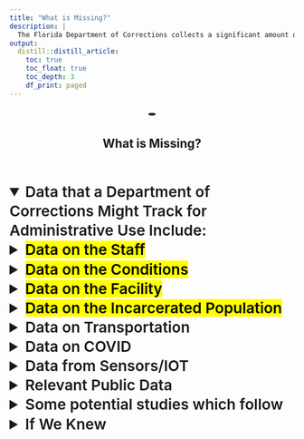 ```yaml
---
title: "What is Missing?"
description: |
  The Florida Department of Corrections collects a significant amount of data for its administrative purposes. While I am unsure of the exact details as they have denied all of my FOIA requests, it is clear that they gather a substantial amount of information. The following document outlines some of the data that I suspect they may be holding, as well as the potential value that public access to this data could bring.
output:
  distill::distill_article:
    toc: true
    toc_float: true
    toc_depth: 3
    df_print: paged
---
```


</style></head><body><article id="0f847b3b-6345-4fb9-997d-791559d89c4c" class="page sans"><header><div class="page-header-icon undefined"><span class="icon">🕳️</span></div><h1 class="page-title">What is Missing?</h1><p class="page-description"></p></header><div class="page-body"><details open=""><summary style="font-weight:600;font-size:1.875em;line-height:1.3;margin:0">Data that a Department of Corrections Might Track for Administrative Use Include:</summary><div class="indented"><details><summary style="font-weight:600;font-size:1.875em;line-height:1.3;margin:0"><mark class="highlight-blue_background">Data on the Staff</mark></summary><div class="indented"><details><summary style="font-weight:600;font-size:1.5em;line-height:1.3;margin:0">Staff demographics</summary><div class="indented"><ul id="690b2a5d-c028-4883-9af9-2b3d4bbc9708" class="bulleted-list"><li style="list-style-type:disc">Age (measured in years)</li></ul><ul id="2536d147-de86-4813-a9c5-fe07d8af8223" class="bulleted-list"><li style="list-style-type:disc">Gender</li></ul><ul id="e38f1ef6-d29d-4621-9184-ad1b06f14e2c" class="bulleted-list"><li style="list-style-type:disc">Race/ethnicity</li></ul><ul id="c4463b0e-e49b-436a-a59a-80a4f8df5dfc" class="bulleted-list"><li style="list-style-type:disc">Educational background<ul id="e3fd4cc2-ff55-44e2-bc51-cc743cf6fbd0" class="bulleted-list"><li style="list-style-type:circle">Degree level (measured in years of education)</li></ul><ul id="4b4c295d-ebd7-493d-b587-bccb3f3274a5" class="bulleted-list"><li style="list-style-type:circle">Major/field of study</li></ul></li></ul><ul id="0edf31e7-b7f9-49ec-89d4-53c7581e067a" class="bulleted-list"><li style="list-style-type:disc">Work experience (measured in years)</li></ul><ul id="1b00f28e-4c23-41a0-9ae6-22c4f422b7ca" class="bulleted-list"><li style="list-style-type:disc">Job title/position</li></ul><ul id="ba605a41-51fd-4c0c-8d46-169c1372fc40" class="bulleted-list"><li style="list-style-type:disc">Department/program affiliation</li></ul><ul id="629133f2-3209-433c-824e-73deadca31cf" class="bulleted-list"><li style="list-style-type:disc">Salary range (measured in currency)</li></ul><ul id="bf4ebed9-15c4-4f8d-a63b-5daea53694b2" class="bulleted-list"><li style="list-style-type:disc">Union membership</li></ul><ul id="4a43032a-cfdc-4eca-8aaf-c3f800e79a40" class="bulleted-list"><li style="list-style-type:disc">Years of service (measured in years)</li></ul><ul id="b7a5ee32-c51d-47c9-9e1d-50fc3f6face9" class="bulleted-list"><li style="list-style-type:disc">Professional certifications/licenses</li></ul><ul id="e5a5033d-134d-4a9f-8974-9ed7d46846a4" class="bulleted-list"><li style="list-style-type:disc">Language proficiency</li></ul><ul id="c1027ca2-7476-4f85-bae5-9e8fa5650f1e" class="bulleted-list"><li style="list-style-type:disc">Disability status</li></ul><ul id="c66de98f-e849-477d-a91b-5c3162c7a103" class="bulleted-list"><li style="list-style-type:disc">Veteran status</li></ul><ul id="1d09cb10-48d6-4721-8781-9d7f8c6888f9" class="bulleted-list"><li style="list-style-type:disc">Sexual orientation</li></ul><ul id="db16d0b6-d9a9-44c9-a873-b6a44da0d6cc" class="bulleted-list"><li style="list-style-type:disc">Marital status</li></ul><ul id="e2155b53-ab54-451c-aa6b-2d3ae4518e83" class="bulleted-list"><li style="list-style-type:disc">Geographic location</li></ul><ul id="9a62aa09-c5c6-4e59-a7fa-8cc23ca4140d" class="bulleted-list"><li style="list-style-type:disc">Commuting distance/time (measured in miles/hours)</li></ul><ul id="f345b79d-d1ba-42eb-9851-f513ee9c864f" class="bulleted-list"><li style="list-style-type:disc">Housing status</li></ul><ul id="d2b780c6-be23-4ab2-898d-efc6dff2b616" class="bulleted-list"><li style="list-style-type:disc">Citizenship status</li></ul><ul id="1618e36c-f9e1-4c0e-9c3b-5e836037fd50" class="bulleted-list"><li style="list-style-type:disc">Immigration status</li></ul></div></details><details ><summary style="font-weight:600;font-size:1.5em;line-height:1.3;margin:0">Staff retention rates and reasons for turnover</summary><div class="indented"><ul id="f20bb62a-0d36-4f6b-8e19-5055c21f25e1" class="bulleted-list"><li style="list-style-type:disc">The number of staff members who leave the organization voluntarily or involuntarily</li></ul><ul id="9a01d844-5e43-4120-a7a9-97b047027379" class="bulleted-list"><li style="list-style-type:disc">The length of time staff members remain with the organization before leaving (measured in years)</li></ul><ul id="ec9057eb-c10d-4626-958c-fee0b8819c7c" class="bulleted-list"><li style="list-style-type:disc">The reasons that staff members leave, such as dissatisfaction with working conditions, low salary, or lack of career advancement opportunities</li></ul><ul id="6279e4a6-e31c-4f17-9c2b-a81c1ade54d9" class="bulleted-list"><li style="list-style-type:disc">The cost of turnover, including recruitment and training expenses (measured in currency)</li></ul></div></details><details ><summary style="font-weight:600;font-size:1.5em;line-height:1.3;margin:0">Staff training and certification records</summary><div class="indented"><ul id="936857d4-5d20-42e6-abea-ec3f5432cd3c" class="bulleted-list"><li style="list-style-type:disc">Training titles and content subject matter</li></ul><ul id="b8cf4957-fe53-4c53-a4fa-9b61025aae78" class="bulleted-list"><li style="list-style-type:disc">The number of staff members who participate in each training opportunity</li></ul><ul id="ecbc44f8-1b81-4979-ae78-257d18cf527c" class="bulleted-list"><li style="list-style-type:disc">The duration and frequency of each training opportunity (measured in hours/days/weeks)</li></ul><ul id="878f5961-177e-4112-afd0-a85513fd63d0" class="bulleted-list"><li style="list-style-type:disc">The qualifications and experience of trainers and instructors</li></ul><ul id="087faf14-519e-4426-9e3c-1e6b3772b5c4" class="bulleted-list"><li style="list-style-type:disc">The cost of each training opportunity and the funding sources (measured in currency)</li></ul><ul id="8d336b37-10b1-435b-a848-1777c67b5953" class="bulleted-list"><li style="list-style-type:disc">The compliance of staff members with required training and certification/licensure</li></ul></div></details><details ><summary style="font-weight:600;font-size:1.5em;line-height:1.3;margin:0">Staff Disciplinary actions</summary><div class="indented"><ul id="12d0f17c-cddf-4c06-ac8c-05814905e696" class="bulleted-list"><li style="list-style-type:disc">The type of infraction committed by the staff member (e.g. breaking policies or procedures, insubordination)</li></ul><ul id="67a87051-1751-4070-ae98-9bb30149378a" class="bulleted-list"><li style="list-style-type:disc">The date and location of the infraction</li></ul><ul id="c98d9071-f42e-438a-8b40-7084d609e861" class="bulleted-list"><li style="list-style-type:disc">The sanctions imposed, such as suspension or termination</li></ul><ul id="9c86d9d4-7740-4965-8a3f-d15e4505989e" class="bulleted-list"><li style="list-style-type:disc">The staff member&#x27;s compliance with the sanctions</li></ul><ul id="c497cec9-6740-4e4b-8728-52ea83488857" class="bulleted-list"><li style="list-style-type:disc">Any appeals or grievances filed by the staff member regarding the infraction or sanctions</li></ul><ul id="84a309ce-a63d-4fe8-b215-cca79d288a9c" class="bulleted-list"><li style="list-style-type:disc">Records of any investigations or hearings related to the infraction</li></ul><ul id="fcfb8b2a-1449-42cc-a3bb-abdec60923af" class="bulleted-list"><li style="list-style-type:disc">Any relevant documentation, such as witness statements or video footage</li></ul></div></details><details ><summary style="font-weight:600;font-size:1.5em;line-height:1.3;margin:0">Staff workload and job satisfaction</summary><div class="indented"><ul id="1b9ff302-5ad5-422e-9547-ff24f026f153" class="bulleted-list"><li style="list-style-type:disc">Use a Likert scale (e.g. 1-10)<ul id="136990f0-0521-452f-8f71-684b7bc05a54" class="bulleted-list"><li style="list-style-type:circle">Overall job satisfaction</li></ul><ul id="41bc20dc-1479-41b1-a082-66b3f76a5ba4" class="bulleted-list"><li style="list-style-type:circle">Frequency of feeling stressed or overwhelmed at work</li></ul><ul id="3df9463e-7f37-4398-a690-a7b57fb6da66" class="bulleted-list"><li style="list-style-type:circle">Satisfaction with level of support and resources provided by management</li></ul><ul id="e77aa375-8b1a-40c1-9982-ffacc3c2e069" class="bulleted-list"><li style="list-style-type:circle">Satisfaction with level of communication from management</li></ul><ul id="0812315c-183f-467e-a5a2-f1a3f20c43ae" class="bulleted-list"><li style="list-style-type:circle">Satisfaction with training and professional development opportunities provided</li></ul><ul id="7df65aa6-532b-4263-8267-94e682b9b5a9" class="bulleted-list"><li style="list-style-type:circle">Satisfaction with salary and benefits</li></ul><ul id="7a034400-f525-455b-91c1-c111e91a3a5e" class="bulleted-list"><li style="list-style-type:circle">Satisfaction with working conditions</li></ul><ul id="2e00fcf3-297c-46d0-b4c8-d82ecbc340c8" class="bulleted-list"><li style="list-style-type:circle">Satisfaction with relationships with co-workers and supervisors</li></ul><ul id="062178c3-95a3-41a3-9088-9fb4380c95b8" class="bulleted-list"><li style="list-style-type:circle">Feeling safe while working at the facility</li></ul><ul id="7ac7c2dd-9a7d-4c38-a827-c9e87ccc9e8b" class="bulleted-list"><li style="list-style-type:circle">Satisfaction with level of respect shown by incarcerated persons</li></ul><ul id="fb3c4fdf-db21-4297-990e-8ee7e8b91032" class="bulleted-list"><li style="list-style-type:circle">Satisfaction with support and resources provided to handle difficult situations with incarcerated persons, co-workers, or supervisors</li></ul><ul id="8e637d2d-d98c-4881-b889-d4da15c0871c" class="bulleted-list"><li style="list-style-type:circle">Level of recognition and appreciation received for work</li></ul><ul id="0cde631b-7b5e-4184-90e2-3d82b2e712b7" class="bulleted-list"><li style="list-style-type:circle">Likelihood to recommend facility as a place to work to others</li></ul></li></ul><ul id="1d52a3b1-9d1c-4606-a343-920541f898b8" class="bulleted-list"><li style="list-style-type:disc">The number of hours worked by staff members (measured in hours)</li></ul><ul id="f811bc5d-3234-45eb-9ac0-ce604f98366e" class="bulleted-list"><li style="list-style-type:disc">The number and frequency of breaks provided to staff members</li></ul><ul id="ee423bde-5f62-4565-aed5-4f753803f326" class="bulleted-list"><li style="list-style-type:disc">The number and frequency of overtime hours worked by staff members (measured in hours)</li></ul><ul id="573ee017-2f9f-4be8-bf4d-522206620d22" class="bulleted-list"><li style="list-style-type:disc">The number and frequency of staff members who take vacation or personal time (measured in days)</li></ul><ul id="f423a45e-1a77-4b29-a070-0eedbc04796e" class="bulleted-list"><li style="list-style-type:disc">The number and frequency of staff members who call in sick or miss work (measured in occurrences)</li></ul><ul id="b63a8caa-790b-4c68-8840-7183d8727281" class="bulleted-list"><li style="list-style-type:disc">The reasons given for sick leave or absenteeism, such as illness, injury, or personal reasons</li></ul></div></details><details ><summary style="font-weight:600;font-size:1.5em;line-height:1.3;margin:0">Performance evaluations or assessments</summary><div class="indented"><ul id="2cb4070a-f78d-4091-99e8-f3ca1d9f5fc0" class="bulleted-list"><li style="list-style-type:disc"><strong>Adherence to policies and procedures</strong><ul id="b2c298a7-6f02-4a71-ab48-9b94914c72c3" class="bulleted-list"><li style="list-style-type:circle">number of policy violations or deviations observed during a specified time period.</li></ul></li></ul><ul id="e270cba4-ac77-4c3d-adce-00f3e1f7713d" class="bulleted-list"><li style="list-style-type:disc"><strong>Interpersonal skills</strong><ul id="ce49a557-0f89-4518-869d-c3bbbeb22f54" class="bulleted-list"><li style="list-style-type:circle"> feedback from colleagues, or through surveys.</li></ul></li></ul><ul id="5bdb7e74-595c-48af-9516-fc0b1a062b09" class="bulleted-list"><li style="list-style-type:disc"><strong>Safety and security</strong><ul id="92b7c54c-0c19-43c5-b6f8-3d120bc77451" class="bulleted-list"><li style="list-style-type:circle">number of security breaches, incidents of violence or disorder, and contraband finds.</li></ul></li></ul><ul id="245aabe8-6bf4-4049-a2d1-67529d213645" class="bulleted-list"><li style="list-style-type:disc"><strong>Professionalism and ethics</strong><ul id="76a6c13e-946e-4a2b-9919-ea65ee6a69aa" class="bulleted-list"><li style="list-style-type:circle">the number of complaints or grievances filed against the officer, as well as the outcomes of any investigations or hearings.</li></ul></li></ul><ul id="bad3fdfd-4ecc-45b5-9a83-f1b9f1f101a1" class="bulleted-list"><li style="list-style-type:disc"><strong>Documentation and record-keeping:</strong> <ul id="1280155b-bb7c-4b9b-8342-755170de5cb8" class="bulleted-list"><li style="list-style-type:circle">Measure accuracy and completeness of records generated by the officer.</li></ul></li></ul><ul id="c549b54e-7cd3-425b-bb33-88475faa5a49" class="bulleted-list"><li style="list-style-type:disc"><strong>Leadership and teamwork:</strong> <ul id="9907d927-f70e-42b4-965f-1f03a36d3cb7" class="bulleted-list"><li style="list-style-type:circle">feedback from colleagues and superiors, as well as through observation of the officer&#x27;s interactions with other staff members.</li></ul></li></ul><ul id="3beee8fb-7f4a-4b57-99a5-6370859a2742" class="bulleted-list"><li style="list-style-type:disc"><strong>Attendance and punctuality:</strong> <ul id="bb327e8e-6a3c-469a-8791-0564c8d9e227" class="bulleted-list"><li style="list-style-type:circle">number of absences and tardiness incidents, as well as the reasons for these occurrences.</li></ul></li></ul><ul id="8706a458-9760-4d6c-a69f-65ebd9ffe8bc" class="bulleted-list"><li style="list-style-type:disc"><strong>Job knowledge and skills:</strong> <ul id="74761109-b53a-4966-b665-061e21c08d67" class="bulleted-list"><li style="list-style-type:circle">Physical fitness tests</li></ul><ul id="3715aed2-4a06-4187-a576-b86836185ab0" class="bulleted-list"><li style="list-style-type:circle">Firearms proficiency tests</li></ul><ul id="d3db847c-65c4-4b2c-bc22-97513597e51a" class="bulleted-list"><li style="list-style-type:circle">Defensive tactics/Use of Force training and evaluation</li></ul><ul id="fe1c626a-ea42-4590-aeb7-2d32dc4686b0" class="bulleted-list"><li style="list-style-type:circle">Emergency response training and evaluation</li></ul><ul id="faf0d4b9-0de7-4ae4-b0a3-cd0118bde452" class="bulleted-list"><li style="list-style-type:circle">Crisis intervention training and evaluation</li></ul><ul id="58604026-a708-42d7-8f72-69446b36ca19" class="bulleted-list"><li style="list-style-type:circle">Legal knowledge and comprehension tests</li></ul><ul id="f3382473-60db-4107-9293-5d88618347e0" class="bulleted-list"><li style="list-style-type:circle">Medical training and evaluation</li></ul><ul id="8f8e1097-24a3-4861-a00e-60beecafbb89" class="bulleted-list"><li style="list-style-type:circle">Mental health training and evaluation</li></ul><ul id="b45c958d-41b3-4605-a139-34e87ccbdab6" class="bulleted-list"><li style="list-style-type:circle">Cultural competency and diversity training and evaluation</li></ul><ul id="92ba9c40-2fce-4c94-9182-acf3f7e85366" class="bulleted-list"><li style="list-style-type:circle">Communication and de-escalation training and evaluation</li></ul><ul id="c34af725-d7b8-42aa-b481-bf5b07a76021" class="bulleted-list"><li style="list-style-type:circle">Computer and technology proficiency tests</li></ul><ul id="9573eaa6-c1cb-4147-b23d-f1752bc29226" class="bulleted-list"><li style="list-style-type:circle">Officer&#x27;s response times</li></ul></li></ul><p id="2c18ba32-8722-461c-9851-df54c80fd380" class="">
</p></div></details></div></details><details ><summary style="font-weight:600;font-size:1.875em;line-height:1.3;margin:0"><mark class="highlight-blue_background">Data on the Conditions</mark></summary><div class="indented"><details ><summary style="font-weight:600;font-size:1.5em;line-height:1.3;margin:0">Use of force incidents</summary><div class="indented"><ul id="179ff0c0-82ee-43f1-93ad-0ca29ea3ff30" class="bulleted-list"><li style="list-style-type:disc">Type of force used (physical, chemical, or other)<ul id="6ad83fb2-5039-4442-9551-bff95600505d" class="bulleted-list"><li style="list-style-type:circle">Measure type of force used as a categorical variable (e.g. 1 = physical, 2 = chemical, 3 = other).</li></ul></li></ul><ul id="ec09d160-02e8-4b84-932a-3ca158547980" class="bulleted-list"><li style="list-style-type:disc">Severity of force used (minor, moderate, or severe)<ul id="f767180f-48ac-4b18-92f9-ceda6616f227" class="bulleted-list"><li style="list-style-type:circle">Measure severity of force used as a categorical variable (e.g. 1 = minor, 2 = moderate, 3 = severe).</li></ul></li></ul><ul id="da7710a1-f29a-45c4-9c92-6af200dd0cc7" class="bulleted-list"><li style="list-style-type:disc">The reason force was used (such as to subdue a violent or disruptive incarcerated person)<ul id="c57f5fd0-cd35-42e4-844c-7f18b9e42004" class="bulleted-list"><li style="list-style-type:circle">Measure the reason force was used as a categorical variable (e.g. 1 = to subdue a violent incarcerated person, 2 = to subdue a disruptive incarcerated person).</li></ul></li></ul><ul id="2346a877-a8f2-4077-976b-06dcffb33ad4" class="bulleted-list"><li style="list-style-type:disc">The number of staff members involved in the incident<ul id="cb28a92f-5feb-4bf4-8523-088535c0d16b" class="bulleted-list"><li style="list-style-type:circle">Measure the number of staff members involved as a numerical variable (e.g. 1, 2, 3, etc.).</li></ul></li></ul><ul id="961d661b-fc75-423b-abbc-b034efcec31f" class="bulleted-list"><li style="list-style-type:disc">The number of incarcerated persons involved in the incident<ul id="38b66760-bf6a-44ff-928c-b3390c271e5e" class="bulleted-list"><li style="list-style-type:circle">Measure the number of incarcerated persons involved as a numerical variable (e.g. 1, 2, 3, etc.).</li></ul></li></ul><ul id="d2091ada-a483-4471-80ea-fa828391b46d" class="bulleted-list"><li style="list-style-type:disc">The location and time of the incident<ul id="fd94316c-d279-4aad-bf17-7d9e15ba88c2" class="bulleted-list"><li style="list-style-type:circle">Measure the location and time of the incident as categorical variables (e.g. location = cell block A, time = morning).</li></ul></li></ul><ul id="5837980b-d718-4c63-bd43-26072d56f059" class="bulleted-list"><li style="list-style-type:disc">Any injuries sustained by staff or incarcerated persons as a result of the incident<ul id="27c0e62f-3b73-4ce4-9056-22ada864a425" class="bulleted-list"><li style="list-style-type:circle">Measure the number and type of injuries sustained by staff or incarcerated persons as categorical variables (e.g. 1 = no injuries, 2 = minor injuries, 3 = major injuries).</li></ul></li></ul><ul id="a14cbf21-9418-479f-bab6-a862e8f4b3f6" class="bulleted-list"><li style="list-style-type:disc">The number and types of weapons or tools used by staff members<ul id="f50907bc-46d3-4d1f-8e6f-c6a105d4149a" class="bulleted-list"><li style="list-style-type:circle">Measure the number and types of weapons or tools used as categorical variables (e.g. 1 = baton, 2 = pepper spray, 3 = taser).</li></ul></li></ul><ul id="84d8e9ec-1cfa-47a9-9191-ef361cb53d95" class="bulleted-list"><li style="list-style-type:disc">The number and types of weapons or tools possessed by incarcerated persons during the incident<ul id="58749347-5959-461d-862e-d0c23581aa44" class="bulleted-list"><li style="list-style-type:circle">Measure the number and types of weapons or tools possessed by incarcerated persons as categorical variables (e.g. 1 = makeshift weapon, 2 = contraband).</li></ul></li></ul><ul id="9ddb914e-7eb0-4b09-8b07-8b903ea285f7" class="bulleted-list"><li style="list-style-type:disc">Any disciplinary actions taken against staff members involved in the incident<ul id="a3971a32-8e6d-4d8d-94b7-54158e6b3d38" class="bulleted-list"><li style="list-style-type:circle">Measure the disciplinary action taken as a categorical variable (e.g. 1 = verbal warning, 2 = written warning, 3 = suspension, 4 = termination).</li></ul></li></ul><ul id="33848e87-83a8-4ab3-a2b5-a44a9baa15b9" class="bulleted-list"><li style="list-style-type:disc">Any investigations or hearings related to the incident<ul id="4e898136-6e2b-401c-9713-d66f78799fd9" class="bulleted-list"><li style="list-style-type:circle">Measure the number and outcome of investigations or hearings as categorical variables (e.g. 1 = no investigation, 2 = investigation completed with no findings, 3 = investigation completed with findings).</li></ul></li></ul><ul id="bc1c2d70-5eb8-4907-996a-cd36257d1a9a" class="bulleted-list"><li style="list-style-type:disc">Any relevant documentation, such as witness statements or video footage<ul id="afa21472-694b-417c-9e46-3df4aa8e1759" class="bulleted-list"><li style="list-style-type:circle">Measure the existence and type of documentation as a categorical variable (e.g. 1 = no documentation, 2 = witness statements only, 3 = video footage available).</li></ul></li></ul><ul id="0d1f3194-8a5d-48a2-af89-758fb5341a00" class="bulleted-list"><li style="list-style-type:disc">The impact of the incident on the safety and security of the facility and its occupants<ul id="0e515c33-7c90-40d9-ac9d-4f800a3b6550" class="bulleted-list"><li style="list-style-type:circle">Measure the impact on safety and security as a categorical variable (e.g. 1 = no impact, 2 = minor impact, 3 = major impact).</li></ul></li></ul></div></details><details ><summary style="font-weight:600;font-size:1.5em;line-height:1.3;margin:0">Grievances and appeals</summary><div class="indented"><ul id="0cb5cf18-cb73-421a-a778-cefbdba815dd" class="bulleted-list"><li style="list-style-type:disc">The number and types of grievances and appeals filed by incarcerated persons</li></ul><ul id="07485cf7-cc92-42ad-a917-f16613c231c4" class="bulleted-list"><li style="list-style-type:disc">The outcome of each grievance or appeal, such as whether the incarcerated person&#x27;s complaint was resolved or denied</li></ul><ul id="bafd3196-0df6-476d-9f5f-513e476f123b" class="bulleted-list"><li style="list-style-type:disc">The length of time it takes to process each grievance or appeal</li></ul><ul id="94e19931-2d39-4429-97ed-d5f05e604c24" class="bulleted-list"><li style="list-style-type:disc">Any investigations or hearings related to the grievance or appeal</li></ul><ul id="3d0122a7-0129-4cf5-8748-6b2bdd852474" class="bulleted-list"><li style="list-style-type:disc">Any relevant documentation, such as witness statements or video footage</li></ul><ul id="becf2632-db2b-4d45-b64a-c01150ed0f24" class="bulleted-list"><li style="list-style-type:disc">Any disciplinary actions taken against staff members as a result of the grievance or appeal</li></ul></div></details><details ><summary style="font-weight:600;font-size:1.5em;line-height:1.3;margin:0">Segregation and solitary confinement</summary><div class="indented"><ul id="b65a4e16-401b-4820-86c6-477b8b813f23" class="bulleted-list"><li style="list-style-type:disc">The number of incarcerated persons who are placed in segregation or solitary confinement, and the reasons for their placement<ul id="ae522eed-3cf2-4baf-b895-6e067307d0a8" class="bulleted-list"><li style="list-style-type:circle">Measure the number of incarcerated persons who are placed in segregation or solitary confinement as a numerical variable</li></ul><ul id="ad00456f-0729-4205-a6b3-6853f3346b1f" class="bulleted-list"><li style="list-style-type:circle">Categorize the reasons for their placement (e.g. disciplinary, protective custody, administrative)</li></ul></li></ul><ul id="ef49c3b7-c615-4b4c-ae87-08fb8957dced" class="bulleted-list"><li style="list-style-type:disc">The length of time each incarcerated person spends in segregation or solitary confinement, and any extensions to that time period<ul id="16100ecc-ac81-488d-a31e-42d2516d3274" class="bulleted-list"><li style="list-style-type:circle">Measure the length of time each incarcerated person spends in segregation or solitary confinement as a numerical variable</li></ul><ul id="04d08cf8-9791-43d6-bf04-403dd4fa9530" class="bulleted-list"><li style="list-style-type:circle">Measure any extensions to that time period as a numerical variable</li></ul></li></ul><ul id="f007cda5-7866-4289-a9a6-b6b22b947c87" class="bulleted-list"><li style="list-style-type:disc">The frequency of staff check-ins with incarcerated persons in segregation or solitary confinement</li></ul><ul id="f6312528-5b2f-465f-bc94-7dd0ba1ca774" class="bulleted-list"><li style="list-style-type:disc">The number and types of interventions provided to incarcerated persons in segregation or solitary confinement, such as counseling or mental health treatment<ul id="b7a4bd89-c07e-4618-b67c-35dfc475ca08" class="bulleted-list"><li style="list-style-type:circle">Measure the number and types of interventions as a numerical variable</li></ul><ul id="9b331c71-22e1-4755-a6eb-082f133ff8ca" class="bulleted-list"><li style="list-style-type:circle">Categorize the types of interventions (e.g. counseling, medication management)</li></ul></li></ul></div></details><details ><summary style="font-weight:600;font-size:1.5em;line-height:1.3;margin:0">Legal resources and representation</summary><div class="indented"><ul id="1051c0d8-d8ff-4d8e-b0ae-12b284756f8a" class="bulleted-list"><li style="list-style-type:disc">The number of incarcerated persons who request legal assistance or representation</li></ul><ul id="c65783b7-8cb2-4918-a4b2-45f45748d322" class="bulleted-list"><li style="list-style-type:disc">The type of legal assistance or representation provided, such as access to a law library or legal counsel<ul id="b7de60c0-7852-4c5a-b567-93225c64218d" class="bulleted-list"><li style="list-style-type:circle">Categorize the type of legal assistance or representation provided (e.g. access to a law library, access to legal counsel, provision of legal forms).</li></ul></li></ul><ul id="7a8d702f-dae0-49f7-b09b-b8c229cbfb2c" class="bulleted-list"><li style="list-style-type:disc">The frequency and duration of legal visits or consultations</li></ul></div></details><details ><summary style="font-weight:600;font-size:1.5em;line-height:1.3;margin:0">Community Connections</summary><div class="indented"><details ><summary style="font-weight:600;font-size:1.25em;line-height:1.3;margin:0">Mail</summary><div class="indented"><ul id="acd97a43-2036-40a1-bc4c-f0daf8847621" class="bulleted-list"><li style="list-style-type:disc">number and type of mail received and sent</li></ul><ul id="0a7f755c-46fe-42c8-9d70-451e61df66c0" class="bulleted-list"><li style="list-style-type:disc">Record the total number of mail screenings</li></ul><ul id="7aedb14e-5bfc-4481-bd0a-f00b4ae4e8f0" class="bulleted-list"><li style="list-style-type:disc">number of instances where incoming or outgoing mail was confiscated or returned to the sender</li></ul><ul id="4af42b2e-8cd9-4823-aaf6-c483e26ae52a" class="bulleted-list"><li style="list-style-type:disc">Record the total number of prohibited materials found during mail screenings per day/week/month</li></ul><ul id="537dc8df-82c7-46ef-b769-58d4f14ff4f5" class="bulleted-list"><li style="list-style-type:disc">The frequency and timing of mail delivery to incarcerated persons</li></ul><ul id="c7658896-e554-41db-a395-1322d6967ea5" class="bulleted-list"><li style="list-style-type:disc">The incidents of damaged or lost mail</li></ul><ul id="046b87ce-df83-4693-b26c-7ea83d76308c" class="bulleted-list"><li style="list-style-type:disc">Number and type of legal mail received and sent per day/week/month</li></ul><ul id="c2e067d4-ecb8-404d-afe9-252de0e67d2e" class="bulleted-list"><li style="list-style-type:disc">The frequency and intensity of legal mail screenings</li></ul><ul id="b6b09e00-165f-419a-a33e-ab84ac3bc373" class="bulleted-list"><li style="list-style-type:disc">Number of instances where legal mail was confiscated or returned to the sender</li></ul><p id="1eff9fb8-273f-41db-a8f9-6cbe05a59afb" class="block-color-orange_background">Correctional officers may be required to annotate information such as the following as they screen and review incoming and outgoing mail:</p><ul id="ece5a288-9649-4242-af1f-b93433bb7682" class="block-color-orange_background bulleted-list"><li style="list-style-type:disc">Date and time of screening</li></ul><ul id="2023dc8f-3b8b-479c-b836-1685cf8f9a40" class="block-color-orange_background bulleted-list"><li style="list-style-type:disc">Name and ID number of the incarcerated person whose mail is being screened</li></ul><ul id="3365a452-d9f6-4631-8814-6d79f6d8f80f" class="block-color-orange_background bulleted-list"><li style="list-style-type:disc">Sender&#x27;s name and address</li></ul><ul id="b4955121-1c4b-46b6-bdb7-357f3e370c2a" class="block-color-orange_background bulleted-list"><li style="list-style-type:disc">Recipient&#x27;s name and address</li></ul><ul id="79a56efd-eb95-4b1e-8bf7-8eb72c8a247b" class="block-color-orange_background bulleted-list"><li style="list-style-type:disc">Language used in the letter</li></ul><ul id="82a986b9-1877-4e3b-b4df-a4bd2ec4c96b" class="block-color-orange_background bulleted-list"><li style="list-style-type:disc">Topics discussed in the letter</li></ul><ul id="4de5f130-3d12-4479-935d-51b950fcfb4a" class="block-color-orange_background bulleted-list"><li style="list-style-type:disc">Any mention of illegal activities or plans</li></ul><ul id="881eafcc-daf3-444f-b8c6-39e053651442" class="block-color-orange_background bulleted-list"><li style="list-style-type:disc">Any mention of violence or threats</li></ul><ul id="f3582a79-810f-4049-9ab8-955d79710dac" class="block-color-orange_background bulleted-list"><li style="list-style-type:disc">Any mention of contraband or illegal substances</li></ul><ul id="96419a16-b125-4f45-b2c0-09859f55d5df" class="block-color-orange_background bulleted-list"><li style="list-style-type:disc">Any mention of staff members or other incarcerated persons</li></ul><ul id="bb7be2ea-7916-4f91-b187-4d9fd4d7e158" class="block-color-orange_background bulleted-list"><li style="list-style-type:disc">Any mention of legal matters or pending court cases</li></ul><ul id="bb86d514-6875-4284-89f1-c2c878b24f4e" class="block-color-orange_background bulleted-list"><li style="list-style-type:disc">Any mention of mental health concerns or medical issues</li></ul><ul id="64bb05f1-2dea-4515-a2f9-c5d547f2bec7" class="block-color-orange_background bulleted-list"><li style="list-style-type:disc">Any unusual or suspicious language or behavior used in the letter</li></ul><ul id="430fbf03-022b-48b9-bf56-438b28964125" class="block-color-orange_background bulleted-list"><li style="list-style-type:disc">Any other relevant information that may be useful for the facility&#x27;s security or investigative purposes</li></ul><p id="2d5c1c32-58d2-49ac-bdce-69a296f2b04c" class="">
</p></div></details><details ><summary style="font-weight:600;font-size:1.25em;line-height:1.3;margin:0">Phone</summary><div class="indented"><ul id="4fc2bb5f-7614-4d35-8060-5d8424c6ea1c" class="bulleted-list"><li style="list-style-type:disc">The frequency and duration of phone calls or video visits</li></ul><ul id="899d934b-446a-4f6b-954a-917d35d88aa4" class="bulleted-list"><li style="list-style-type:disc">costs </li></ul><ul id="25f46a91-6e87-42d2-9e2c-78d941e9031e" class="bulleted-list"><li style="list-style-type:disc">number of phone calls monitored</li></ul><ul id="c05d4a0a-8d88-429a-a365-649e8c869bde" class="bulleted-list"><li style="list-style-type:disc">phone monitoring outcomes, annotations<p id="7a59575b-3472-4ab5-bc6c-e9066b4d3317" class="block-color-orange_background">Correctional officers may be required to annotate information such as the following as they listen to phone calls made by incarcerated persons:</p><ul id="2d79acc2-978b-4662-9c63-0d166197ed04" class="block-color-orange_background bulleted-list"><li style="list-style-type:circle">Date and time of the call</li></ul><ul id="c120f315-a235-46bb-9213-7153d77e87c0" class="block-color-orange_background bulleted-list"><li style="list-style-type:circle">Length of the call</li></ul><ul id="bcafa08c-9e92-462b-b53b-5ae536d5c72a" class="block-color-orange_background bulleted-list"><li style="list-style-type:circle">Phone number dialed and/or received</li></ul><ul id="4065db75-d57d-4758-b09c-4d99494ac8cc" class="block-color-orange_background bulleted-list"><li style="list-style-type:circle">Name of the person dialed and/or received</li></ul><ul id="1ed4fd3d-84df-4839-b063-70721031c54e" class="block-color-orange_background bulleted-list"><li style="list-style-type:circle">Relationship of the person dialed and/or received to the incarcerated person</li></ul><ul id="996e65f3-c378-4504-a059-066d8d61a282" class="block-color-orange_background bulleted-list"><li style="list-style-type:circle">Language spoken during the call</li></ul><ul id="584cc3a8-6590-4187-a6f7-4997ecd333c7" class="block-color-orange_background bulleted-list"><li style="list-style-type:circle">Topics discussed during the call</li></ul><ul id="9a05b750-8340-42cc-a15f-ff130bc468cc" class="block-color-orange_background bulleted-list"><li style="list-style-type:circle">Any mention of illegal activities or plans</li></ul><ul id="240ff0ca-9bf4-4b7a-abfb-f6b81848fe95" class="block-color-orange_background bulleted-list"><li style="list-style-type:circle">Any mention of violence or threats</li></ul><ul id="ea50d2ad-8264-4e60-8c3e-f98a511a1d23" class="block-color-orange_background bulleted-list"><li style="list-style-type:circle">Any mention of contraband or illegal substances</li></ul><ul id="6627a7f6-d805-4cc4-8b74-a812bfb9142a" class="block-color-orange_background bulleted-list"><li style="list-style-type:circle">Any mention of staff members or other incarcerated persons</li></ul><ul id="1f0ac253-2c03-4553-bcb1-504b64606e4a" class="block-color-orange_background bulleted-list"><li style="list-style-type:circle">Any mention of legal matters or pending court cases</li></ul><ul id="5dce06a0-a3d0-429b-b524-e8a7ba629a30" class="block-color-orange_background bulleted-list"><li style="list-style-type:circle">Any mention of mental health concerns or medical issues</li></ul><ul id="978972f3-41bc-4417-8463-0cd1d07ff2df" class="block-color-orange_background bulleted-list"><li style="list-style-type:circle">Any unusual or suspicious behavior or language used during the call</li></ul><ul id="a9bcdf84-99f3-4cc8-a02b-44defd14a163" class="block-color-orange_background bulleted-list"><li style="list-style-type:circle">Any other relevant information that may be useful for the facility&#x27;s security or investigative purposes</li></ul></li></ul><ul id="5a5c26e8-d42e-4505-9181-6c09dfcf851e" class="bulleted-list"><li style="list-style-type:disc">Number of cell phones confiscated</li></ul></div></details><details ><summary style="font-weight:600;font-size:1.25em;line-height:1.3;margin:0">Digital Communications</summary><div class="indented"><ul id="11574936-bc0f-452d-ae12-b260321bbc48" class="bulleted-list"><li style="list-style-type:disc">The number and types of electronic messages sent and received by incarcerated persons, such as emails or text messages</li></ul><ul id="63c24aa4-c867-4e96-8d21-660485492ca4" class="bulleted-list"><li style="list-style-type:disc">The content and recipients of electronic messages sent and received by incarcerated persons</li></ul><ul id="dc95d406-7d79-4dcb-a4b0-c5c1b59c4eb3" class="bulleted-list"><li style="list-style-type:disc">The costs of the communications and technology to the incarcerated population</li></ul><ul id="e7fb4c72-0f1f-42db-ba7b-dde890574114" class="bulleted-list"><li style="list-style-type:disc">The number and types of violations of electronic communication policies and procedures by incarcerated persons</li></ul><ul id="560fbf3b-2ece-4d28-9b8e-9a18dbfecdad" class="bulleted-list"><li style="list-style-type:disc">The number and types of investigations or hearings related to electronic communication violations by incarcerated persons</li></ul></div></details><details ><summary style="font-weight:600;font-size:1.25em;line-height:1.3;margin:0">Visitation</summary><div class="indented"><ul id="46716f00-0ba2-479b-b7fb-667d8adb56fe" class="bulleted-list"><li style="list-style-type:disc">Visitation arrival and departure log</li></ul><ul id="e615e53f-d712-4cac-a23b-bddd3bdf4e80" class="bulleted-list"><li style="list-style-type:disc">The length of each visit (measured in minutes)</li></ul><ul id="3eed9af2-0098-4f4c-ba9e-a4064b9686b9" class="bulleted-list"><li style="list-style-type:disc">The number of visitors per incarcerated person per visit</li></ul><ul id="2f45f0a0-76e2-4895-aa24-d2d5eafa4f72" class="bulleted-list"><li style="list-style-type:disc">visitation incidents</li></ul><ul id="59900cc5-fe62-457d-8bb2-5acd5900f5ff" class="bulleted-list"><li style="list-style-type:disc">The number of visitation incidents resulting in security breaches or escapes</li></ul><ul id="960dac21-38d0-4384-af71-12f7f9e60cfa" class="bulleted-list"><li style="list-style-type:disc">The number of incarcerated persons who are not able to receive visits due to facility policies or restrictions</li></ul></div></details><details ><summary style="font-weight:600;font-size:1.25em;line-height:1.3;margin:0">Media Access</summary><div class="indented"><ul id="774ef223-2841-4acf-abc6-f5312e74eabe" class="bulleted-list"><li style="list-style-type:disc">The number of incarcerated persons who have access to television programming</li></ul><ul id="5e3679c0-e2c4-4b72-9f99-b27cd72afe23" class="bulleted-list"><li style="list-style-type:disc">The number of incarcerated persons who have access to radio programming</li></ul><ul id="aa580a25-9da2-41cd-80fd-95e3684871c2" class="bulleted-list"><li style="list-style-type:disc">The number of incarcerated persons who have access to newspapers or magazines</li></ul><ul id="37890d58-d82c-4773-86ab-f5c8b9a7fdc0" class="bulleted-list"><li style="list-style-type:disc">The policies and procedures regarding access to media for incarcerated persons</li></ul><ul id="b4b0138b-0b6c-4b3b-be5e-07b0856b0e63" class="bulleted-list"><li style="list-style-type:disc">The number of instances where media access was restricted or revoked for incarcerated persons</li></ul><ul id="f0dd074f-dd5a-4755-a985-60837a852b5c" class="bulleted-list"><li style="list-style-type:disc">The reasons for restricting or revoking media access for incarcerated persons</li></ul></div></details></div></details><details ><summary style="font-weight:600;font-size:1.5em;line-height:1.3;margin:0">Religious services and materials</summary><div class="indented"><ul id="de747862-5c0f-42df-86b4-c7ba574d6c4a" class="bulleted-list"><li style="list-style-type:disc">The number and frequency of religious services offered to incarcerated persons</li></ul><ul id="1af5b1c1-95ab-4d87-9282-5d90366e9e4f" class="bulleted-list"><li style="list-style-type:disc">The types of religious services offered, such as Christian, Muslim, or Jewish services</li></ul><ul id="4a1b7f9e-6055-4705-983d-133f8929838c" class="bulleted-list"><li style="list-style-type:disc">The qualifications and experience of chaplains and religious volunteers who lead services</li></ul><ul id="318fae35-50b3-4f2c-88d1-8febe1f3f87b" class="bulleted-list"><li style="list-style-type:disc">The number of incarcerated persons who participate in each religious service</li></ul><ul id="482da35f-fa18-4ccf-ac52-1983c2ec203b" class="bulleted-list"><li style="list-style-type:disc">The availability of religious materials, such as Bibles or prayer rugs</li></ul><ul id="06f1ba74-60f9-43ad-bb90-6dbde8874b1b" class="bulleted-list"><li style="list-style-type:disc">The types of religious materials allowed or prohibited, such as religious texts or religiously themed clothing</li></ul></div></details><details ><summary style="font-weight:600;font-size:1.5em;line-height:1.3;margin:0">Education and library resources</summary><div class="indented"><ul id="8c3cc549-8f3a-440b-b26f-e4fcefd3e230" class="bulleted-list"><li style="list-style-type:disc">The number of incarcerated persons who participate in educational or vocational programs</li></ul><ul id="c0c8fc07-e4db-4620-8725-0a7db675e83a" class="bulleted-list"><li style="list-style-type:disc">The types of programs offered, such as GED classes, college courses, or job training</li></ul><ul id="2f24c47a-0659-4d24-a087-544f5976e2b7" class="bulleted-list"><li style="list-style-type:disc">The cost of these programs and the funding sources</li></ul><ul id="91b4a3b8-d35d-4bf8-8bb6-8ab25bbba734" class="bulleted-list"><li style="list-style-type:disc">The qualifications of the instructors and staff who oversee these programs</li></ul><ul id="69705a20-3c3b-4b60-a219-fbabe2cd4850" class="bulleted-list"><li style="list-style-type:disc">The availability of these programs to different groups of incarcerated persons, such as those with disabilities or those in segregation</li></ul><ul id="79e661da-7571-4f2b-973e-0c2f4615fe52" class="bulleted-list"><li style="list-style-type:disc">The incarcerated person&#x27;s participation and progress in these programs</li></ul><ul id="0b6862c6-7afb-41b0-83ce-b57878d8a2af" class="bulleted-list"><li style="list-style-type:disc">The number and types of books available in the facility library</li></ul><ul id="d60a5b80-d40a-400d-bcc2-e42bd32f08a0" class="bulleted-list"><li style="list-style-type:disc">The frequency of library access for incarcerated persons</li></ul><ul id="63a64a29-19c9-4654-a5cb-eb38b2df4ab3" class="bulleted-list"><li style="list-style-type:disc">The number of incarcerated persons who borrow books from the library</li></ul><ul id="591accd2-4192-492f-84b9-aa4f80c8940d" class="bulleted-list"><li style="list-style-type:disc">The qualifications of the librarians who oversee the library</li></ul><ul id="08244eb7-e10d-4f7a-84be-13d1e7272296" class="bulleted-list"><li style="list-style-type:disc">The number of incarcerated persons who participate in educational or vocational programs</li></ul><p id="eb78829f-6107-4a44-b11f-ac13a0c845bf" class="">
</p></div></details><details ><summary style="font-weight:600;font-size:1.5em;line-height:1.3;margin:0">Exercise and recreation opportunities</summary><div class="indented"><ul id="b7a63e9a-8628-4fd9-bfac-ae7c52128500" class="bulleted-list"><li style="list-style-type:disc">The number and types of exercise equipment available to incarcerated persons<ul id="23ba58ee-9a78-412b-90d5-4f18a1409f00" class="bulleted-list"><li style="list-style-type:circle">Count the number of exercise equipment available and categorize them by type (e.g. weights, treadmills, stationary bikes, etc.)</li></ul></li></ul><ul id="7ffe5eae-cd01-472a-b24d-b7d6c965254e" class="bulleted-list"><li style="list-style-type:disc">The hours of operation of exercise facilities</li></ul><ul id="4ebc5bdc-bdeb-4eac-ba42-f2335fc088f3" class="bulleted-list"><li style="list-style-type:disc">The number and types of exercise classes or programs offered to incarcerated persons</li></ul><ul id="80ff36c8-df1d-42e3-88b0-c1fbc4c2eb44" class="bulleted-list"><li style="list-style-type:disc">The availability of outdoor recreation spaces and equipment, such as basketball courts or soccer fields</li></ul><ul id="ec37ab78-32b7-4b4d-aa04-19f21b428fb6" class="bulleted-list"><li style="list-style-type:disc">The hours of operation and accessibility of outdoor recreation spaces<ul id="d211329d-cfbb-4a6a-b9eb-68c917eadf0e" class="bulleted-list"><li style="list-style-type:circle">Record the hours of operation for each outdoor recreation space</li></ul><ul id="7d20567b-e744-4951-b72e-4be4c5751ff3" class="bulleted-list"><li style="list-style-type:circle">Evaluate the accessibility of each outdoor recreation space for incarcerated persons with disabilities</li></ul></li></ul><ul id="b9e6e26b-c876-4e7d-be8b-18a1d50807b6" class="bulleted-list"><li style="list-style-type:disc">The number and types of recreational activities available to incarcerated persons, such as board games or arts and crafts</li></ul><ul id="1909d20f-388c-4590-8c01-77ba41328456" class="bulleted-list"><li style="list-style-type:disc">The qualifications of staff who oversee recreational programs</li></ul><ul id="eef4480b-5ece-4931-bfc3-098799a3611c" class="bulleted-list"><li style="list-style-type:disc">The number of incarcerated persons who participate in recreational programs</li></ul><p id="8ece6f45-a424-44a4-84f8-5a710cf6350e" class="">
</p></div></details><details ><summary style="font-weight:600;font-size:1.5em;line-height:1.3;margin:0">Personal hygiene and grooming supplies</summary><div class="indented"><ul id="4f45c2bf-5c26-4691-9300-bb79cb7b0e95" class="bulleted-list"><li style="list-style-type:disc">The types and quantities of personal hygiene and grooming supplies available to incarcerated persons</li></ul><ul id="9bf8b9a2-d5ad-4e67-a63b-f0bf16aefec8" class="bulleted-list"><li style="list-style-type:disc">The frequency with which personal hygiene and grooming supplies are distributed to incarcerated persons</li></ul><ul id="b1a4a1e3-8b47-4249-aea3-8d437b9004aa" class="bulleted-list"><li style="list-style-type:disc">The cost of personal hygiene and grooming supplies and the funding sources</li></ul><ul id="af896216-d70d-4ca4-84ca-6901192056b7" class="bulleted-list"><li style="list-style-type:disc">The availability of specialized personal hygiene and grooming supplies for individuals with specific needs, such as those with disabilities or medical conditions</li></ul><ul id="4905ea03-1be6-4f46-9051-fee84757c06e" class="bulleted-list"><li style="list-style-type:disc">The number and types of grievances or appeals related to personal hygiene and grooming supplies</li></ul><p id="159e537f-4e4d-4b38-ab26-2b79351559ec" class="">
</p></div></details><details ><summary style="font-weight:600;font-size:1.5em;line-height:1.3;margin:0">Food and dietary accommodations</summary><div class="indented"><ul id="38c642cd-128d-4b13-93b1-d9bcc6cf009a" class="bulleted-list"><li style="list-style-type:disc">The number and types of meals provided to incarcerated persons each day</li></ul><ul id="5b1a0c12-9692-4f5e-ab8a-e1f89bf2074a" class="bulleted-list"><li style="list-style-type:disc">The availability of special dietary accommodations, such as vegetarian, kosher, or halal meals</li></ul><ul id="e46c1b2d-77bb-4cef-9bf0-4e7332550314" class="bulleted-list"><li style="list-style-type:disc">The process for accommodating incarcerated persons with allergies or medical conditions that require special diets</li></ul><ul id="1d892da0-816b-4122-9447-8aec1ac3bb49" class="bulleted-list"><li style="list-style-type:disc">The number and types of grievances or appeals related to food and dietary accommodations</li></ul><ul id="fce2df1d-dcb5-4190-a65f-f04e4487a079" class="bulleted-list"><li style="list-style-type:disc">The cultural alignment of food to the incarcerated population<ul id="986e39a3-dc4b-462d-b92a-a74536b3172f" class="bulleted-list"><li style="list-style-type:circle">The number and types of special dietary accommodations for different cultural groups, such as halal or kosher meals</li></ul></li></ul><ul id="a224ea3f-b36c-4fdb-b786-bdff3a5475be" class="bulleted-list"><li style="list-style-type:disc">The quality of food hygiene<ul id="b1b38a55-0dd8-4244-806a-96d1bf334575" class="bulleted-list"><li style="list-style-type:circle">The frequency of inspections by health inspectors and the results of those inspections</li></ul><ul id="d208db79-e9f6-4a0f-84fc-5108b82f67f0" class="bulleted-list"><li style="list-style-type:circle">The number of foodborne illness outbreaks and the causes of those outbreaks</li></ul><ul id="5dfbb840-821c-412c-8a24-cd813ecd1aba" class="bulleted-list"><li style="list-style-type:circle">The number and types of complaints related to food quality or hygiene</li></ul><ul id="7d99b111-bb9f-4973-8158-e8a7e441acc7" class="bulleted-list"><li style="list-style-type:circle">The number and types of grievances or appeals related to food and dietary accommodations</li></ul></li></ul><ul id="a3a45b97-53db-4a1c-bc0e-a1ae32af6818" class="bulleted-list"><li style="list-style-type:disc">The nutritional content of meals provided to incarcerated persons<ul id="a6b8e1c7-484f-432c-8ff5-b28ae4265985" class="bulleted-list"><li style="list-style-type:circle">The number of calories, protein, vitamins, and minerals provided by each meal</li></ul><ul id="7b76fe0a-ff7e-4776-aa0c-2acf6bfc671f" class="bulleted-list"><li style="list-style-type:circle">The overall nutritional quality of meals provided to incarcerated persons</li></ul><ul id="61aff257-8c72-4baf-ac52-7f86d0cab1da" class="bulleted-list"><li style="list-style-type:circle">The number and types of dietary supplements provided to incarcerated persons, such as vitamins or protein shakes</li></ul></li></ul><ul id="406d68d9-968b-4491-b45d-f626a207662d" class="bulleted-list"><li style="list-style-type:disc">The availability of healthy food options<ul id="caed1253-39fe-42dc-8ce4-1ca1549b611f" class="bulleted-list"><li style="list-style-type:circle">The types of healthy food options available, such as fruits and vegetables or whole grains</li></ul></li></ul><p id="20870d60-cc64-468a-a49a-0f40f1607d96" class="">
</p></div></details><details ><summary style="font-weight:600;font-size:1.5em;line-height:1.3;margin:0">Medical and mental health care</summary><div class="indented"><ul id="b086c62e-3405-4be9-bf20-9c6faaeccbfe" class="bulleted-list"><li style="list-style-type:disc">The number and types of medications prescribed to incarcerated persons</li></ul><ul id="d54d9489-3b78-447a-8006-35ab2b657081" class="bulleted-list"><li style="list-style-type:disc">The number of incarcerated persons who have been diagnosed with a mental health condition</li></ul><ul id="3f1f9abb-315b-45d4-9c48-c3a1bbb79a02" class="bulleted-list"><li style="list-style-type:disc">The number of incarcerated persons who receive mental health treatment or counseling</li></ul><ul id="d300e1f4-ff2c-48d0-b1d4-01f8c337354a" class="bulleted-list"><li style="list-style-type:disc">The number of incarcerated persons who have attempted suicide or engaged in self-harm</li></ul><ul id="f8b3d718-d6b7-4d06-92e1-9d1acec26dbf" class="bulleted-list"><li style="list-style-type:disc">The number and types of medical and mental health services available to incarcerated persons</li></ul><ul id="a145c998-cd67-4c0f-bfff-24342c010723" class="bulleted-list"><li style="list-style-type:disc">The qualifications and experience of medical and mental health staff</li></ul><ul id="88521782-213c-420f-96d1-103eedb44403" class="bulleted-list"><li style="list-style-type:disc">The frequency and duration of medical and mental health appointments</li></ul><ul id="c0b122ff-ec67-4069-9743-eae2cedfa8a3" class="bulleted-list"><li style="list-style-type:disc">The number and types of medical and mental health emergencies</li></ul><ul id="2946cbbf-54e0-476b-9ccd-8e903e14a239" class="bulleted-list"><li style="list-style-type:disc">The number and types of grievances or appeals related to medical and mental health care</li></ul><ul id="774f7a9e-3eb8-45e9-93ab-37df0d409c3c" class="bulleted-list"><li style="list-style-type:disc">The number and types of disciplinary infractions related to medical or mental health care, such as refusal to take medication</li></ul><ul id="5de3bcd8-3610-462e-8435-fd3addae8dd6" class="bulleted-list"><li style="list-style-type:disc">The number and types of medical procedures performed, such as surgeries or dental work</li></ul><ul id="b6b95459-523a-4bb0-b18b-2420c1e19005" class="bulleted-list"><li style="list-style-type:disc">The number and types of medical tests conducted, such as blood tests or X-rays</li></ul><ul id="d72df5dc-7a07-4e7d-9c66-5fbb17f7a34f" class="bulleted-list"><li style="list-style-type:disc">The number and types of medical devices used, such as hearing aids or prosthetics</li></ul><ul id="9ad188cc-a527-4bf7-9058-f57db1c1ce5e" class="bulleted-list"><li style="list-style-type:disc">The number of incarcerated persons who have been diagnosed with a chronic medical condition, such as diabetes or asthma</li></ul><ul id="e03ce62d-de38-43be-b89b-f7bd238ed343" class="bulleted-list"><li style="list-style-type:disc">The number of incarcerated persons who have been diagnosed with a communicable disease, such as tuberculosis or HIV/AIDS</li></ul><ul id="a29d0c77-fc26-4ddf-8de9-061dcba03f8f" class="bulleted-list"><li style="list-style-type:disc">The number of incarcerated persons who have received vaccinations or other preventative medical treatments</li></ul><ul id="a7c0d441-4fc1-4744-9b6d-fad2f3ebb0e9" class="bulleted-list"><li style="list-style-type:disc">The number of incarcerated persons who receive palliative or hospice care</li></ul><ul id="3ca19baa-b40e-45fd-a5b4-6b5e7fc1f5ef" class="bulleted-list"><li style="list-style-type:disc">The number of incarcerated persons who have been released from custody due to medical reasons</li></ul></div></details></div></details><details ><summary style="font-weight:600;font-size:1.875em;line-height:1.3;margin:0"><mark class="highlight-blue_background">Data on the Facility</mark></summary><div class="indented"><details ><summary style="font-weight:600;font-size:1.5em;line-height:1.3;margin:0">Staffing levels and vacancies</summary><div class="indented"><ul id="f5b0cc67-1a5b-4353-a6b9-d73447fdc1e3" class="bulleted-list"><li style="list-style-type:disc">The total number of staff employed by the correctional facility</li></ul><ul id="fe7d47c1-1474-48bb-8f3e-af3ab32f7f6d" class="bulleted-list"><li style="list-style-type:disc">The number of vacancies in various positions, such as correctional officers, medical staff, or administrative staff</li></ul><ul id="facb5b43-abca-4386-8a0a-acbe54ec9bc3" class="bulleted-list"><li style="list-style-type:disc">The length of time positions have been vacant</li></ul><ul id="408a9dd1-594e-457f-8fb6-038e7b924c52" class="bulleted-list"><li style="list-style-type:disc">The budget allocated for staffing and salaries</li></ul><ul id="d5c05496-79c4-4150-8f7d-f16e09564dad" class="bulleted-list"><li style="list-style-type:disc">The ratio of staff to incarcerated persons</li></ul><ul id="90876efb-fc63-4fe7-a333-3d30b4e282c9" class="bulleted-list"><li style="list-style-type:disc">The number of hours worked by staff members</li></ul></div></details><details ><summary style="font-weight:600;font-size:1.5em;line-height:1.3;margin:0">Budget and expenses</summary><div class="indented"><ul id="53c5c548-3198-43da-9af8-5651d57e9d69" class="bulleted-list"><li style="list-style-type:disc">The total budget allocated to the correctional facility</li></ul><ul id="e9c0e41b-803c-471c-bfc2-1fea455a2e25" class="bulleted-list"><li style="list-style-type:disc">The amount of money spent on food, medical care, and other necessities for incarcerated persons</li></ul><ul id="fa1292d5-e47d-448c-b73d-23571f71af8f" class="bulleted-list"><li style="list-style-type:disc">The cost of maintaining the facility, including utilities and maintenance<ul id="1c6948ba-24ed-4a79-9801-b6eafcf60c7f" class="bulleted-list"><li style="list-style-type:circle">The number and frequency of plumbing issues, such as leaks or clogs</li></ul><ul id="15ff859f-dc51-4f79-9058-0674c0f4a35b" class="bulleted-list"><li style="list-style-type:circle">The number and frequency of electrical issues, such as power outages or faulty wiring</li></ul><ul id="b89e9074-8c7d-488c-81d3-8f8c27f03a16" class="bulleted-list"><li style="list-style-type:circle">The number and frequency of heating and cooling issues, such as malfunctioning HVAC systems or inadequate temperature control</li></ul><ul id="3a123c6c-5c60-4846-8312-f8352f21a64f" class="bulleted-list"><li style="list-style-type:circle">The number and frequency of pest control issues, such as infestations of rodents or insects</li></ul><ul id="84596159-a74b-48e7-86db-6239fa5f6a33" class="bulleted-list"><li style="list-style-type:circle">The number and frequency of cleaning and sanitation issues, such as spills or unsanitary conditions</li></ul><ul id="78ca45da-43c2-4a64-81aa-864906f281c5" class="bulleted-list"><li style="list-style-type:circle">The number and frequency of maintenance requests submitted by staff members or incarcerated persons</li></ul><ul id="a8e5b315-295e-4d67-a60a-61476d428580" class="bulleted-list"><li style="list-style-type:circle">The number and frequency of maintenance tasks completed by facility maintenance staff</li></ul><ul id="cfb25db6-0d60-45a2-8484-63ec7b86b6d1" class="bulleted-list"><li style="list-style-type:circle">The cost of maintenance and repairs, including materials and labor</li></ul><ul id="8964a7e5-cf07-4a90-9f2f-c7acf76c8e33" class="bulleted-list"><li style="list-style-type:circle">The amount of time it takes to complete maintenance tasks or respond to maintenance requests</li></ul><ul id="f4f16e11-2247-43f5-81df-330327dc099e" class="bulleted-list"><li style="list-style-type:circle">The frequency of facility inspections by health and safety regulators, and any findings or violations noted during those inspections</li></ul></li></ul><ul id="9d09fab7-041a-4949-8afe-25c573ff0f79" class="bulleted-list"><li style="list-style-type:disc">The cost of staff salaries and benefits</li></ul><ul id="1f864679-15fa-425c-bec7-3d7832a7295d" class="bulleted-list"><li style="list-style-type:disc">The cost of incarcerated person work programs and other rehabilitative services</li></ul><ul id="3df23e0b-d660-4f37-a4db-db5445d261d6" class="bulleted-list"><li style="list-style-type:disc">The cost of legal fees and court proceedings related to the facility and incarcerated persons</li></ul><ul id="73a6615f-259f-4fac-8ad6-acd89d4d7755" class="bulleted-list"><li style="list-style-type:disc">The amount of money saved through incarcerated person labor or other cost-cutting measures<p id="8d1b5dee-ddaa-45e3-be72-6636676d6b66" class="">Total incarcerated persons assigned to work and number of hours worked for all positions including:</p><ul id="a133619f-87ce-4d87-9ae5-c506c4e956e9" class="bulleted-list"><li style="list-style-type:circle">Manufacturing workers</li></ul><ul id="74a067e6-1243-459a-9162-20484110d59b" class="bulleted-list"><li style="list-style-type:circle">Custodial workers</li></ul><ul id="2e6cbcef-aedc-4c68-8bce-6cf281c58940" class="bulleted-list"><li style="list-style-type:circle">Laundry workers</li></ul><ul id="ee78f207-20e3-4cbd-ac5f-90a81afde615" class="bulleted-list"><li style="list-style-type:circle">Food service employees</li></ul><ul id="7b65e7d0-e68d-47a4-9131-04b094e65210" class="bulleted-list"><li style="list-style-type:circle">Groundskeepers</li></ul><ul id="f15b429f-789a-4c3d-b69e-d8381ad0fb11" class="bulleted-list"><li style="list-style-type:circle">Janitorial workers</li></ul><ul id="05871ca5-7de3-47fe-b79f-b7619c0d81c6" class="bulleted-list"><li style="list-style-type:circle">Maintenance workers</li></ul><ul id="286c7709-fbde-435f-9785-b2c70cbfe14b" class="bulleted-list"><li style="list-style-type:circle">Administrative workers</li></ul><ul id="10c56ca4-360a-4fa7-81ec-d68666c5c995" class="bulleted-list"><li style="list-style-type:circle">Construction workers</li></ul><ul id="6dace8ba-2bb6-44cf-ba3f-1d7c0fe18895" class="bulleted-list"><li style="list-style-type:circle">Equipment operators</li></ul><ul id="3bcdab61-3724-4cb8-9dad-37461ccbe628" class="bulleted-list"><li style="list-style-type:circle">Customer service representatives</li></ul><ul id="56d242d4-24ce-40fa-bb2a-549100e518a9" class="bulleted-list"><li style="list-style-type:circle">Agricultural workers</li></ul><ul id="13343a17-9261-4220-93e7-32c87d3b74f7" class="bulleted-list"><li style="list-style-type:circle">Landscaping workers</li></ul><ul id="8f8967b1-f79f-432a-9079-1c3ac1cc6739" class="bulleted-list"><li style="list-style-type:circle">Painters</li></ul><ul id="4f7fa522-9a1b-4e62-b667-2c5f45f69250" class="bulleted-list"><li style="list-style-type:circle">Clerical workers</li></ul><ul id="7c6a57dd-af85-4142-8e01-07c6b387eb58" class="bulleted-list"><li style="list-style-type:circle">Tutoring/teaching staff</li></ul><ul id="92193595-a177-44a3-96bf-d6c9dc00dee2" class="bulleted-list"><li style="list-style-type:circle">Vocational training workers</li></ul></li></ul><p id="8eae2e89-eec8-41cc-94c1-086fa30a3710" class="">
</p></div></details><details ><summary style="font-weight:600;font-size:1.5em;line-height:1.3;margin:0">Maintenance and Operations</summary><div class="indented"><ul id="e02a0773-fa6d-4419-b605-44f5822a9604" class="bulleted-list"><li style="list-style-type:disc">Facility safety and security measures, such as cameras and alarms<p id="d6e0b72e-f7fa-48b8-bf92-f44f32d5e1ee" class=""><strong>Supplies needed for any state department operation:</strong></p><ul id="a49e4449-7f1a-42d9-bf97-663a41d4b174" class="bulleted-list"><li style="list-style-type:circle">Office supplies (e.g. pens, paper, staplers)</li></ul><ul id="2daa94aa-dd4e-4c23-8c8b-4c51b0d4f17e" class="bulleted-list"><li style="list-style-type:circle">Computers and other electronic devices</li></ul><ul id="e528f93a-7f49-4032-aac4-f2d6c97ef763" class="bulleted-list"><li style="list-style-type:circle">Cleaning supplies (e.g. disinfectants, brooms, mops)</li></ul><ul id="c60efa84-b559-4392-859a-df2c0c527f5a" class="bulleted-list"><li style="list-style-type:circle">First aid kits and medical supplies</li></ul><ul id="1ea4acd6-ddb4-4999-90f4-59031d7e57f0" class="bulleted-list"><li style="list-style-type:circle">Fire extinguishers and other fire safety equipment</li></ul><ul id="3232184c-9d45-402b-ad32-7b30ee224171" class="bulleted-list"><li style="list-style-type:circle">Safety equipment (e.g. hard hats, safety glasses, gloves)</li></ul><ul id="7d49828a-799e-419e-9b61-125af6774893" class="bulleted-list"><li style="list-style-type:circle">Tools and equipment for maintenance and repairs</li></ul><ul id="0bce997d-64c5-4b56-9790-46bacb45fa33" class="bulleted-list"><li style="list-style-type:circle">Furniture (e.g. chairs, desks, filing cabinets)</li></ul><ul id="3fd1c20c-0feb-4aa5-910e-46b9cb971b33" class="bulleted-list"><li style="list-style-type:circle">Vehicles for transportation</li></ul><ul id="587cb173-31a0-45f9-980b-c539d0bf336e" class="bulleted-list"><li style="list-style-type:circle">Fuel for vehicles and generators</li></ul><ul id="a1065cd0-bce9-4c15-ad83-deff62a53101" class="bulleted-list"><li style="list-style-type:circle">Lighting supplies (e.g. light bulbs, lamps)</li></ul><ul id="124cf16e-089e-4cd7-919f-5a71d8d14b2c" class="bulleted-list"><li style="list-style-type:circle">Heating, ventilation, and air conditioning (HVAC) supplies</li></ul><p id="3f94909e-5a9d-4032-bb9e-a88ceb798813" class=""><strong>Supplies needed specifically for corrections agencies:</strong></p><ul id="81fa0ae7-eb74-4055-a699-adb4ad9c9ae9" class="bulleted-list"><li style="list-style-type:circle">Restraints (e.g. handcuffs, leg irons)</li></ul><ul id="e1c5f8c8-e892-4e8c-b123-24aee27cb227" class="bulleted-list"><li style="list-style-type:circle">Riot gear (e.g. shields, helmets)</li></ul><ul id="f246aea7-2874-4e22-ae1a-3c5ed5a26e78" class="bulleted-list"><li style="list-style-type:circle">Less lethal weapons (e.g. pepper spray, tasers)</li></ul><ul id="484129b5-f22c-4ac9-8e62-4787cfc8e93c" class="bulleted-list"><li style="list-style-type:circle">Firearms and ammunition</li></ul><ul id="7cfd21ef-b434-47bc-b536-e2139d3fa5ca" class="bulleted-list"><li style="list-style-type:circle">Body armor and protective equipment</li></ul><ul id="66ab9346-fdfa-45c1-bd1d-f80fd7c1ffce" class="bulleted-list"><li style="list-style-type:circle">Locks and keys for cells and other secure areas</li></ul><ul id="8f511aeb-73f5-4aaa-8ee0-55d8a598b1e9" class="bulleted-list"><li style="list-style-type:circle">Fencing and other barriers for security purposes</li></ul><ul id="3238fac5-b5c9-4f1e-ad53-86fb7d463257" class="bulleted-list"><li style="list-style-type:circle">Cleaning supplies specific to correctional settings (e.g. disinfectants for cells and common areas)</li></ul><ul id="a817b81a-35fe-4a1b-ae88-b9e68e1b10ca" class="bulleted-list"><li style="list-style-type:circle">Personal hygiene and grooming supplies for incarcerated persons (e.g. soap, toothbrushes, razors)</li></ul><ul id="7f8bd2ce-5b1c-41e3-8521-10ccc24d5fa4" class="bulleted-list"><li style="list-style-type:circle">Food and dietary supplies for incarcerated persons (e.g. food, utensils, trays)</li></ul><ul id="24a1084f-faff-4856-934a-dbfc75233652" class="bulleted-list"><li style="list-style-type:circle">Medical and mental health supplies (e.g. medication, medical equipment, therapy materials)</li></ul><ul id="3d78e33b-3d43-4bbf-94bb-ec74f1ddcbbc" class="bulleted-list"><li style="list-style-type:circle">Educational and vocational supplies (e.g. textbooks, computer equipment, tools for vocational training)</li></ul><ul id="8c35776f-34bc-49f4-a137-28be517b526e" class="bulleted-list"><li style="list-style-type:circle">Exercise and recreational equipment (e.g. weights, sports equipment, board games)</li></ul><ul id="e2e8698e-006a-4792-b8bf-40d1176da186" class="bulleted-list"><li style="list-style-type:circle">Clothing and bedding for incarcerated persons (e.g. uniforms, sheets, blankets)</li></ul></li></ul><ul id="0281651e-96b7-4029-ab5a-d69e925e90d4" class="bulleted-list"><li style="list-style-type:disc">Maintenance and repair records for equipment and infrastructure</li></ul><ul id="686681fe-5367-4f8c-8fd2-52888a501432" class="bulleted-list"><li style="list-style-type:disc">Environmental health and safety measures, such as air quality and waste management</li></ul><ul id="9966cae3-d351-481b-bd54-ff22d394519b" class="bulleted-list"><li style="list-style-type:disc">Cleaning and sanitation procedures and schedules</li></ul><ul id="32bcd1d3-97ee-4d0d-bc13-a62333789f83" class="bulleted-list"><li style="list-style-type:disc">Emergency response plans and drills</li></ul></div></details></div></details><details ><summary style="font-weight:600;font-size:1.875em;line-height:1.3;margin:0"><mark class="highlight-blue_background">Data on the Incarcerated Population</mark></summary><div class="indented"><details ><summary style="font-weight:600;font-size:1.25em;line-height:1.3;margin:0">Population by facility and/or housing unit</summary><div class="indented"><ul id="f7324df0-e421-4d96-a1f5-78a7b5b306eb" class="bulleted-list"><li style="list-style-type:disc">Demographic information (age, gender, race, etc.)</li></ul><ul id="e58d8169-776e-48d8-b166-345e960f95ce" class="bulleted-list"><li style="list-style-type:disc">Criminal history and offense type</li></ul><ul id="5bd115f5-23af-4d2e-b650-1d8f4272ce0f" class="bulleted-list"><li style="list-style-type:disc">Sentence length and time served</li></ul><ul id="408924d2-a7c9-4c78-94a1-aeb87aa5ea35" class="bulleted-list"><li style="list-style-type:disc">Gang affiliation and security threat level</li></ul><ul id="6a7484f6-3a78-4aec-ac6c-dc9bb7f1cdec" class="bulleted-list"><li style="list-style-type:disc">Work assignments</li></ul><ul id="cbbc03aa-8cd3-496d-be97-82c4a3f57643" class="bulleted-list"><li style="list-style-type:disc">Visitors and visitation schedules</li></ul><ul id="0bd3078a-6241-40ea-afb9-9fa8dd5448d0" class="bulleted-list"><li style="list-style-type:disc">Release and parole eligibility dates</li></ul></div></details><details ><summary style="font-weight:600;font-size:1.25em;line-height:1.3;margin:0">Length of stay and time served</summary><div class="indented"><ul id="59d280b7-8127-4e06-9342-5b54442767bc" class="bulleted-list"><li style="list-style-type:disc">Total length of stay in the correctional facility</li></ul><ul id="29d6d9b2-d3df-4b5a-a140-ccdb937a7d22" class="bulleted-list"><li style="list-style-type:disc">Time served for current offense</li></ul><ul id="1940c73c-7ed4-46e4-b880-9fea093c03ef" class="bulleted-list"><li style="list-style-type:disc">Time remaining in sentence</li></ul><ul id="ac5a81ba-a734-46ff-9b45-f048c305b46a" class="bulleted-list"><li style="list-style-type:disc">Time credited for good behavior or participation in programs</li></ul></div></details><details ><summary style="font-weight:600;font-size:1.25em;line-height:1.3;margin:0">Offense type and severity</summary><div class="indented"><ul id="a863fa4c-7c57-4f8f-940d-259da24e7e9d" class="bulleted-list"><li style="list-style-type:disc">The specific offense committed</li></ul><ul id="cf77ffc1-309b-4384-b7df-74ac12f7c634" class="bulleted-list"><li style="list-style-type:disc">The severity of the offense, such as a felony or misdemeanor</li></ul><ul id="ba7864eb-510f-4383-8e38-d7e0ac89ab5b" class="bulleted-list"><li style="list-style-type:disc">The number of offenses committed</li></ul><ul id="bd0df5f9-fbf0-4d35-9ca9-8cae8474bbf8" class="bulleted-list"><li style="list-style-type:disc">Whether the offense was committed while the incarcerated person was on parole or probation</li></ul></div></details><details ><summary style="font-weight:600;font-size:1.25em;line-height:1.3;margin:0">Parole eligibility and release dates</summary><div class="indented"><ul id="63c55be5-dada-4562-9538-07e7b8fa592a" class="bulleted-list"><li style="list-style-type:disc">The date the incarcerated person is first eligible for parole</li></ul><ul id="32f99b7e-c171-4919-be8e-f432018b661c" class="bulleted-list"><li style="list-style-type:disc">The date of the incarcerated person&#x27;s next parole hearing</li></ul><ul id="6e9dd1ef-f46d-41cf-947a-bd872351f61b" class="bulleted-list"><li style="list-style-type:disc">The incarcerated person&#x27;s release date, if known</li></ul><ul id="b2bdcbe9-184d-4651-8385-eda71ead5a8b" class="bulleted-list"><li style="list-style-type:disc">The conditions of the incarcerated person&#x27;s parole, such as supervision requirements or drug testing</li></ul></div></details><details ><summary style="font-weight:600;font-size:1.25em;line-height:1.3;margin:0">Disciplinary infractions and sanctions</summary><div class="indented"><ul id="400eb659-00b9-46c5-be8b-e10aca3b42c1" class="bulleted-list"><li style="list-style-type:disc">The type of infraction committed, such as assault or possession of contraband</li></ul><ul id="1584680c-55e5-46b6-bf51-19ff1e0dda27" class="bulleted-list"><li style="list-style-type:disc">The date and location of the infraction</li></ul><ul id="69f378ac-9c74-4721-aa15-80c30cff0025" class="bulleted-list"><li style="list-style-type:disc">The sanctions imposed, such as loss of privileges or segregation</li></ul><ul id="00cff987-daeb-48ae-98a2-9d797c56c0d1" class="bulleted-list"><li style="list-style-type:disc">Any appeals or grievances filed by the incarcerated person regarding the infraction or sanctions</li></ul></div></details><details ><summary style="font-weight:600;font-size:1.25em;line-height:1.3;margin:0">Classification and custody levels</summary><div class="indented"><ul id="1790c823-e120-44ba-88b5-2e8c4d46c70f" class="bulleted-list"><li style="list-style-type:disc">The incarcerated person&#x27;s custody level, such as minimum, medium, or maximum security</li></ul><ul id="c1168788-a031-4e50-8ada-3417c25a9257" class="bulleted-list"><li style="list-style-type:disc">The incarcerated person&#x27;s classification level, such as minimum, medium, or maximum risk</li></ul><ul id="aaf78e21-62af-43e3-9014-45a664975d5a" class="bulleted-list"><li style="list-style-type:disc">The incarcerated person&#x27;s housing assignment and location within the facility</li></ul><ul id="9fa15fd3-4d01-4a71-9acb-9b95bcfa7c5d" class="bulleted-list"><li style="list-style-type:disc">Any special needs or accommodations the incarcerated person requires, such as medical or mental health treatment</li></ul></div></details><details ><summary style="font-weight:600;font-size:1.25em;line-height:1.3;margin:0">Finances</summary><div class="indented"><ul id="e149edbe-a233-447f-a5d1-b791187c2178" class="bulleted-list"><li style="list-style-type:disc">The amount of money in each incarcerated person&#x27;s account</li></ul><ul id="e7f909e4-0c9c-4068-9081-c38d01aa1da3" class="bulleted-list"><li style="list-style-type:disc">The sources of each incarcerated person&#x27;s income, such as wages earned through work programs or funds deposited by family members</li></ul><ul id="347da82c-1026-4563-8b77-f631f6f36c9b" class="bulleted-list"><li style="list-style-type:disc">The amount of money spent by incarcerated persons on commissary items, such as snacks or toiletries</li></ul><ul id="34555c4b-2ef8-4b2c-9922-05c38822eb73" class="bulleted-list"><li style="list-style-type:disc">The amount of money spent by incarcerated persons on forms of communication</li></ul><ul id="b69e3f92-09d4-4da9-aef3-c694c0bef848" class="bulleted-list"><li style="list-style-type:disc">The amount of money spent by incarcerated persons on legal fees or court costs</li></ul><ul id="f5a3d248-8caa-467e-8bf9-792d5aef9567" class="bulleted-list"><li style="list-style-type:disc">The amount of money spent by incarcerated persons on medical or mental health care, including copays or deductibles</li></ul><ul id="f40337f5-7f3d-4fc7-b66e-181c9806d311" class="bulleted-list"><li style="list-style-type:disc">The amount of money spent by incarcerated persons on educational or vocational programs, such as college courses or job training</li></ul><ul id="70f3461c-c4b7-4b7f-bc20-e585ccdfc587" class="bulleted-list"><li style="list-style-type:disc">The amount of money saved by incarcerated persons through participation in savings programs or other financial education initiatives</li></ul><ul id="cd2da677-9059-4877-b0d1-a18bd99b9303" class="bulleted-list"><li style="list-style-type:disc">The amount of debt owed by incarcerated persons, such as unpaid fines or court-ordered restitution</li></ul><ul id="64f6d3e1-6a4f-4daf-9d9e-494ddb6e4727" class="bulleted-list"><li style="list-style-type:disc">The number and types of grievances or appeals related to financial issues, such as disputes over account balances or unauthorized charges</li></ul><ul id="64feccf2-62bc-4919-b43a-b80af569a908" class="bulleted-list"><li style="list-style-type:disc">The amount of money each incarcerated person is released into the world with upon EOS</li></ul><ul id="010b9fa8-6d65-4892-97d4-577ee54e1db2" class="bulleted-list"><li style="list-style-type:disc">The fees implemented by the corrections agency on the incarcerated</li></ul></div></details></div></details><details ><summary style="font-weight:600;font-size:1.875em;line-height:1.3;margin:0">Data on Transportation</summary><div class="indented"><ul id="89b6f08c-c47d-4f11-8ac2-9f386b9e7d93" class="bulleted-list"><li style="list-style-type:disc">The number of vehicles owned by the department of corrections</li></ul><ul id="31777651-f799-45bb-93a5-4ae56125ab4b" class="bulleted-list"><li style="list-style-type:disc">The age and condition of each vehicle</li></ul><ul id="17671f64-673f-4561-82d1-e4bbc72e9ab8" class="bulleted-list"><li style="list-style-type:disc">The total mileage driven by each vehicle</li></ul><ul id="41dd291d-dc12-4b9e-99f2-292a798a468d" class="bulleted-list"><li style="list-style-type:disc">The fuel efficiency of each vehicle</li></ul><ul id="aecf4043-020b-450a-ae97-52081fd1e865" class="bulleted-list"><li style="list-style-type:disc">The total cost of vehicle maintenance and repairs</li></ul><ul id="9e35a99d-2113-4500-93af-3dcdb5342d66" class="bulleted-list"><li style="list-style-type:disc">The number of accidents involving department of corrections vehicles</li></ul><ul id="2d29820c-5b60-48e2-bb11-f081e0475f0e" class="bulleted-list"><li style="list-style-type:disc">The cost of insurance for department of corrections vehicles</li></ul><ul id="4efa48a3-d793-496a-8c79-46e2954f822e" class="bulleted-list"><li style="list-style-type:disc">The number and frequency of vehicle inspections</li></ul><ul id="e2ce7209-9206-4cae-a297-8110b6dd2a14" class="bulleted-list"><li style="list-style-type:disc">The number of incarcerated persons transported by the department of corrections</li></ul><ul id="e3178445-5a3a-4761-8913-7bbf0b1f94e0" class="bulleted-list"><li style="list-style-type:disc">The distance traveled per transport</li></ul><ul id="5d62db13-687b-413c-a000-39a96b85bc42" class="bulleted-list"><li style="list-style-type:disc">The duration of each transport</li></ul><ul id="3f97c6bd-ee97-4105-a0ae-6b7f2181a74a" class="bulleted-list"><li style="list-style-type:disc">The number of staff members involved in each transport</li></ul><ul id="2e9686b2-dacb-462e-91af-178e4545a981" class="bulleted-list"><li style="list-style-type:disc">The number and types of restraints used during each transport</li></ul><ul id="af0e9ce5-1d72-4a92-8c48-7139dca2b16c" class="bulleted-list"><li style="list-style-type:disc">The number and types of incidents that occur during transports, such as fights or medical emergencies</li></ul><ul id="9b6631ed-392d-40d9-a06f-e4d96b54c833" class="bulleted-list"><li style="list-style-type:disc">The number of incarcerated persons who are transported to court or other facilities for legal proceedings</li></ul><ul id="5938c54c-1624-498d-af70-52a9dfcd17ce" class="bulleted-list"><li style="list-style-type:disc">The number of incarcerated persons who are injured or killed during transport</li></ul><ul id="86edad88-0dbe-41eb-9995-0ee2f69fe8f5" class="bulleted-list"><li style="list-style-type:disc">The number of incidents of excessive use of force or violence by correctional officers during transport</li></ul><ul id="c8db5827-057c-4387-a782-afe985ca0fe2" class="bulleted-list"><li style="list-style-type:disc">The number of incidents of sexual misconduct or assault by correctional officers during transport</li></ul><ul id="c58ff7ed-42f9-44ad-865c-e781b6fee907" class="bulleted-list"><li style="list-style-type:disc">The number of incidents of racial or other forms of discrimination or bias during transport</li></ul><ul id="5c5c6d09-74a5-4cc4-b91f-b068b4d496c5" class="bulleted-list"><li style="list-style-type:disc">The number of incidents of retaliation or punishment against incarcerated persons during transport, such as for filing grievances or complaints</li></ul><ul id="b2d31be6-bc5d-49f7-9d07-6448d8a59c7e" class="bulleted-list"><li style="list-style-type:disc">The number of incidents of inadequate medical care or treatment during transport</li></ul><ul id="1f803070-eb79-4f92-a078-4cea8930bade" class="bulleted-list"><li style="list-style-type:disc">The number of incidents of inadequate mental health care or treatment during transport</li></ul><ul id="b52d60cf-1660-4a41-af62-eab032152151" class="bulleted-list"><li style="list-style-type:disc">The number of incidents of physical or emotional trauma experienced by incarcerated persons during transport</li></ul><ul id="d71e6336-6eec-4d88-9b7b-b6ce47f853b5" class="bulleted-list"><li style="list-style-type:disc">The number of grievances or complaints filed by incarcerated persons related to transportation, including the outcomes of those grievances or complaints</li></ul><ul id="793f4fe3-9075-4957-adf0-760d26d92efe" class="bulleted-list"><li style="list-style-type:disc">The number of lawsuits filed against the department of corrections related to transportation, including the outcomes of those lawsuits</li></ul><ul id="98a6fb0a-8a58-45b9-a20d-78aae586614a" class="bulleted-list"><li style="list-style-type:disc">The number of staff members involved in each transport, and any patterns or disparities related to staff demographics or behavior</li></ul></div></details><details ><summary style="font-weight:600;font-size:1.875em;line-height:1.3;margin:0">Data on COVID</summary><div class="indented"><ul id="fd80d0ef-628c-4148-acea-b425eaa5396c" class="bulleted-list"><li style="list-style-type:disc">Number of COVID cases among incarcerated persons and staff members</li></ul><ul id="e652c5a5-b178-486b-b3a1-368b877ea317" class="bulleted-list"><li style="list-style-type:disc">Number of COVID-related hospitalizations and deaths among incarcerated persons and staff members</li></ul><ul id="b5124757-9232-4d27-998f-6ebe127bc449" class="bulleted-list"><li style="list-style-type:disc">Number of COVID tests administered to incarcerated persons and staff members, and the percentage of positive results</li></ul><ul id="afca7af8-7ed4-405f-9343-e84e5e4303c8" class="bulleted-list"><li style="list-style-type:disc">Number and type of COVID-related safety measures implemented within the facility, such as PPE distribution, testing protocols, and social distancing guidelines</li></ul><ul id="b8c2d7e4-a890-4add-8945-289e88e80fee" class="bulleted-list"><li style="list-style-type:disc">Number and type of COVID-related safety measures implemented during transport of incarcerated persons, such as testing prior to transport and use of PPE</li></ul><ul id="e3d6db1a-7b4b-4a23-82ab-b1113a888247" class="bulleted-list"><li style="list-style-type:disc">Number and type of COVID-related safety measures implemented during visitation, such as testing requirements and social distancing guidelines</li></ul><ul id="967c0251-7861-4f5f-a7eb-431629decfe4" class="bulleted-list"><li style="list-style-type:disc">Number and type of COVID-related safety measures implemented for staff members, such as PPE distribution and testing protocols</li></ul><ul id="e6cdd38c-74ee-4c67-9231-35be73b1ff60" class="bulleted-list"><li style="list-style-type:disc">Number and type of COVID-related safety measures implemented for incarcerated persons with special needs or medical conditions</li></ul><ul id="ef561462-aebc-4b80-81e6-42fe2c2abf4a" class="bulleted-list"><li style="list-style-type:disc">Number and type of COVID-related safety measures implemented for newly arriving incarcerated persons, such as quarantine protocols and testing requirements</li></ul><ul id="375639dc-d7cd-4e01-9b6e-209cc1430ef6" class="bulleted-list"><li style="list-style-type:disc">Number and type of COVID-related safety measures implemented for incarcerated persons nearing release, such as testing protocols and access to vaccines</li></ul><ul id="ef1e3662-092f-4401-819e-356342f20d98" class="bulleted-list"><li style="list-style-type:disc">Cost of COVID-related safety measures, including testing, PPE, and other resources</li></ul></div></details><details ><summary style="font-weight:600;font-size:1.875em;line-height:1.3;margin:0">Data from Sensors/IOT</summary><div class="indented"><ul id="e58cf302-a073-43c2-b708-9cee272c846c" class="bulleted-list"><li style="list-style-type:disc">Data from fence controls and sensors:<ul id="edecafc6-d1a9-4bd0-8307-b5834263673f" class="bulleted-list"><li style="list-style-type:circle">Number and frequency of fence breaches or attempted breaches</li></ul><ul id="63809e0a-e226-499d-8266-cb2664ebe71b" class="bulleted-list"><li style="list-style-type:circle">Time and location of fence breaches or attempted breaches</li></ul><ul id="6d41b96f-c995-417e-aa0f-410799af6a98" class="bulleted-list"><li style="list-style-type:circle">Number and types of disciplinary infractions related to fence breaches or attempted breaches</li></ul><ul id="0b68bdbb-ba20-4bbd-957c-8aaaf61c36be" class="bulleted-list"><li style="list-style-type:circle">Number and types of investigations or hearings related to fence breaches or attempted breaches</li></ul></li></ul><ul id="48e41466-8a23-4558-ad32-11fc82034147" class="bulleted-list"><li style="list-style-type:disc">Data from temperature sensors:<ul id="71439fa7-7425-427f-933d-dca7634f1b96" class="bulleted-list"><li style="list-style-type:circle">Temperature readings in different areas of the facility, including housing units, medical areas, and administrative areas</li></ul></li></ul><ul id="7205075a-a0c6-4c96-9150-dea48eacfaae" class="bulleted-list"><li style="list-style-type:disc">Data from maintenance records</li></ul><ul id="5926694f-15a9-43b6-bb68-105d6d201703" class="bulleted-list"><li style="list-style-type:disc">Data from perimeter sensors:<ul id="6824d190-73e9-4aa9-844f-e0f8ca672995" class="bulleted-list"><li style="list-style-type:circle">Motion detection</li></ul><ul id="41a180b8-f9c3-4e42-8220-ab69e20eb4a3" class="bulleted-list"><li style="list-style-type:circle">Heat detection</li></ul><ul id="9f691580-7685-4da2-a25f-d302fb89bf2b" class="bulleted-list"><li style="list-style-type:circle">Noise detection</li></ul><ul id="7b1a9031-bf90-415c-aab2-9d11a68234b3" class="bulleted-list"><li style="list-style-type:circle">Vibration detection</li></ul><ul id="808ff4ec-688b-436c-97a7-2114147b0a0b" class="bulleted-list"><li style="list-style-type:circle">Pressure detection</li></ul><ul id="bdb0002c-0611-4fe3-8432-31179c02067f" class="bulleted-list"><li style="list-style-type:circle">Light detection</li></ul><ul id="3bea48c3-bf27-40e8-993a-13cde54491d7" class="bulleted-list"><li style="list-style-type:circle">Magnetic field detection</li></ul><ul id="6597fa2d-fc24-4498-bafa-c6d828efccef" class="bulleted-list"><li style="list-style-type:circle">Infrared detection</li></ul><ul id="458f74b9-29fb-430b-9b7a-9b199362be0f" class="bulleted-list"><li style="list-style-type:circle">Radio frequency detection</li></ul><ul id="eb9ab167-abae-401e-b329-4f37dc1e09a9" class="bulleted-list"><li style="list-style-type:circle">Ultrasonic detection</li></ul><ul id="6b8f1383-7e70-46fb-b16b-b4c157ed49c5" class="bulleted-list"><li style="list-style-type:circle">Video surveillance footage</li></ul></li></ul></div></details></div></details><details ><summary style="font-weight:600;font-size:1.875em;line-height:1.3;margin:0">Relevant Public Data</summary><div class="indented"><ul id="86f01f81-cf34-4f74-8e7d-5749e9831cd9" class="bulleted-list"><li style="list-style-type:disc">Environmental conditions:<ul id="62283a3d-fccf-4e3a-a62b-8119bb780181" class="bulleted-list"><li style="list-style-type:circle">Air quality measurements near correctional facilities</li></ul><ul id="bb4fc25c-37a1-4816-b76a-0367c3cbee45" class="bulleted-list"><li style="list-style-type:circle">Temperature and humidity data for correctional facilities</li></ul><ul id="5e6cf2dd-a712-4d5e-ac20-ea2ff34352ae" class="bulleted-list"><li style="list-style-type:circle">Geographic data on proximity to natural resources, such as water and forests</li></ul><ul id="21851ce6-0039-46f6-8c32-93506b9c71dd" class="bulleted-list"><li style="list-style-type:circle">Weather data, including precipitation and extreme weather events</li></ul></li></ul><ul id="8cd26f11-69dc-40af-8263-7fb573e45c64" class="bulleted-list"><li style="list-style-type:disc">Political conditions:<ul id="feded5fe-f8b1-4d97-850d-f1642488963d" class="bulleted-list"><li style="list-style-type:circle">Number of registered voters in the area surrounding a correctional facility</li></ul><ul id="7fb6bfb5-9908-4e6b-a2eb-36faac1d1111" class="bulleted-list"><li style="list-style-type:circle">Voter turnout rates in local and state elections</li></ul><ul id="95222b22-9d4a-4225-bd9d-4ffd5a6b4cca" class="bulleted-list"><li style="list-style-type:circle">Crime rates and trends in surrounding communities</li></ul><ul id="8fd61376-f151-4956-a9e7-8a354e6d4794" class="bulleted-list"><li style="list-style-type:circle">Presence and influence of advocacy groups and organizations focused on criminal justice reform</li></ul></li></ul><ul id="bf442aae-f778-494c-8000-0d22824971cd" class="bulleted-list"><li style="list-style-type:disc">Economic conditions:<ul id="a9e61434-a686-411f-b631-bc9310dddf3a" class="bulleted-list"><li style="list-style-type:circle">Local and state economic indicators, such as employment rates and GDP</li></ul><ul id="6bdfef60-78cf-45f8-8792-21b08ac65a7b" class="bulleted-list"><li style="list-style-type:circle">Income and poverty levels in surrounding communities</li></ul><ul id="59a5a58b-6d52-400e-ac53-952cd3c0672b" class="bulleted-list"><li style="list-style-type:circle">Availability and accessibility of public transportation for families visiting incarcerated persons</li></ul><ul id="3627e4d4-5872-4634-8b88-d45f8294861d" class="bulleted-list"><li style="list-style-type:circle">Cost of living in surrounding communities</li></ul><ul id="cfe0572f-8116-49b8-a80c-02af41ed4023" class="bulleted-list"><li style="list-style-type:circle">Availability and accessibility of affordable housing</li></ul></li></ul><ul id="c33800bf-d846-4cd8-8465-4a8ad3d2a3e5" class="bulleted-list"><li style="list-style-type:disc">Health conditions:<ul id="4473d78b-d83d-49cf-b3e4-e4180b19a960" class="bulleted-list"><li style="list-style-type:circle">Prevalence rates of chronic diseases and mental health conditions in surrounding communities</li></ul></li></ul><ul id="6b6cd4b5-9eb9-47e4-89ca-b1b08060db41" class="bulleted-list"><li style="list-style-type:disc">Demographic conditions:<ul id="ed729516-eac4-453d-b90c-01acffb1f16e" class="bulleted-list"><li style="list-style-type:circle">Racial and ethnic makeup of surrounding communities</li></ul><ul id="5257ec05-5bd5-4bd6-8a03-987846f4a4a3" class="bulleted-list"><li style="list-style-type:circle">Immigration status and history of surrounding communities</li></ul><ul id="a1ada09d-4f7a-4139-a398-873ac2a92b30" class="bulleted-list"><li style="list-style-type:circle">Educational attainment levels in surrounding communities</li></ul><ul id="94beac96-12cf-48bd-aa1f-63e166ae3c65" class="bulleted-list"><li style="list-style-type:circle">Age and gender distributions in surrounding communities</li></ul><ul id="26861d68-db98-45e8-ab63-23636cfe1ad0" class="bulleted-list"><li style="list-style-type:circle">Housing stability</li></ul></li></ul><ul id="e2f7b5e0-8dda-4b6c-8edb-ac09df0b1507" class="bulleted-list"><li style="list-style-type:disc">Legal conditions:<ul id="14714ac4-b152-4e57-9b2f-5dbc3040877c" class="bulleted-list"><li style="list-style-type:circle">Number and type of lawsuits filed against the correctional facility or department of corrections</li></ul></li></ul><ul id="3301172e-db48-4404-92d8-22a4bbf13c7c" class="bulleted-list"><li style="list-style-type:disc">Social conditions:<ul id="5e38d0e1-debc-44ec-9955-22df81c503b9" class="bulleted-list"><li style="list-style-type:circle">Availability and accessibility of support services and programs for formerly incarcerated individuals</li></ul><ul id="7ee8c050-9a46-40bf-a628-c3aaa2ae3515" class="bulleted-list"><li style="list-style-type:circle">Presence and influence of community organizations and advocacy groups focused on criminal justice reform</li></ul></li></ul><ul id="bfaa4d39-61ea-443c-9d02-444aec47abd1" class="bulleted-list"><li style="list-style-type:disc">Educational conditions:<ul id="340274ae-5c89-417a-b5c7-2d236fc26a7a" class="bulleted-list"><li style="list-style-type:circle">School district data: School districts often collect and report data on student enrollment, graduation rates, standardized test scores, and other educational outcomes. This data can be used to understand educational conditions in a specific school district.</li></ul><ul id="354de1b8-595d-4a5e-9226-f4bbe2366df9" class="bulleted-list"><li style="list-style-type:circle">National and state assessments: The National Assessment of Educational Progress (NAEP) and state-level assessments provide data on student achievement in specific subjects and grade levels. This data can be used to understand educational conditions at the national and state levels.</li></ul></li></ul></div></details><details ><summary style="font-weight:600;font-size:1.875em;line-height:1.3;margin:0">Some potential studies which follow</summary><div class="indented"><p id="3e6adf62-262b-43c4-a50a-8092448ee58a" class="block-color-yellow_background"><strong><mark class="highlight-red_background">Using:</mark></strong></p><details ><summary style="font-weight:600;font-size:1.5em;line-height:1.3;margin:0">Data on the Staff</summary><div class="indented"><ul id="2194207b-9280-4724-b98d-922091a5e035" class="bulleted-list"><li style="list-style-type:disc">Analyze the time spent waiting at gates and security points, in minutes, according to position, rank, role, gender, and sex, compare to civilian and incarcerated person wait times.</li></ul><ul id="4318444f-95bd-4205-98d6-ce471086e2e7" class="bulleted-list"><li style="list-style-type:disc">Investigate the impact of prison staff turnover on incarcerated persons&#x27; mental health and overall well-being, based on demographic information and offense type.</li></ul><ul id="82e1f218-9d47-4d4d-85e2-adfd779a20ac" class="bulleted-list"><li style="list-style-type:disc">Analyze the relationship between correctional officers&#x27; use of force and rates of disciplinary infractions, violence, and disorder among incarcerated persons, based on demographic information and offense type.</li></ul><ul id="a3fd5438-b743-4500-bbc6-4b21f97839cf" class="bulleted-list"><li style="list-style-type:disc">Evaluate the effectiveness of different types of staff training programs in reducing rates of disciplinary infractions and improving overall well-being for incarcerated persons with mental health conditions, based on demographic information and offense type.</li></ul><ul id="dad71ea6-454b-4674-bdf3-0fb998ad19b7" class="bulleted-list"><li style="list-style-type:disc">Investigate the relationship between staff demographics and behavior (e.g. gender, race, age) and rates of violence, disorder, and discrimination among incarcerated persons, based on demographic information and offense type.</li></ul><ul id="ee093887-7735-48d8-b934-7964983d5d9b" class="bulleted-list"><li style="list-style-type:disc">Analyze the relationship between staff demographics and behavior (e.g. gender, race, age) and rates of use of force, disciplinary infractions, and violence among incarcerated persons, based on demographic information and offense type.</li></ul><ul id="c1a60459-d6c6-4d5b-9bf0-b6e11aa81fbd" class="bulleted-list"><li style="list-style-type:disc">Analyze the impact of different types of staff-to-inmate ratios on rates of violence, disorder, and illness among incarcerated persons, based on demographic information and offense type.</li></ul><ul id="858becff-4179-4fd2-b17b-e2745259bf37" class="bulleted-list"><li style="list-style-type:disc">Evaluate the effectiveness of different types of staff accountability measures, such as body cameras or internal affairs investigations, in reducing rates of staff misconduct and improving overall well-being for incarcerated persons, based on demographic information and offense type.</li></ul><ul id="44b921b7-1bd0-4bbe-b200-1f06882dc71d" class="bulleted-list"><li style="list-style-type:disc">Investigate the impact of different types of staff training programs in reducing the use of restraints and segregation on incarcerated persons, based on demographic information and offense type.</li></ul><ul id="6d88a9a4-0eb0-40f4-aaa5-b71118a8a00e" class="bulleted-list"><li style="list-style-type:disc">Analyze patterns in the use of force by correctional officers to identify potential instances of sexual abuse or harassment, based on demographic information and offense type.</li></ul><ul id="04934361-7f89-4192-bb37-84eb5613e594" class="bulleted-list"><li style="list-style-type:disc">Evaluate the effectiveness of different types of staff training programs in reducing rates of staff misconduct and improving overall well-being for incarcerated persons with disabilities, based on demographic information and offense type.</li></ul><ul id="9f3a1fa0-9e1e-4863-8969-8c3828e32d68" class="bulleted-list"><li style="list-style-type:disc">Investigate the impact of prison staff morale on incarcerated persons&#x27; mental health and overall well-being, based on demographic information and offense type.</li></ul><ul id="5b9a31a5-5ecd-4e33-a2e1-0c55da0b5a59" class="bulleted-list"><li style="list-style-type:disc">Evaluate the effectiveness of different types of staff training programs in reducing rates of staff misconduct and improving overall well-being for incarcerated persons with substance use disorders, based on demographic information and offense type.</li></ul><ul id="3bd12a9f-1414-451c-aa07-19c238f9f93a" class="bulleted-list"><li style="list-style-type:disc">Assess the impact of different types of staffing models, such as private vs. public, on rates of disciplinary infractions, overall well-being, and cost-effectiveness.</li></ul></div></details><details ><summary style="font-weight:600;font-size:1.5em;line-height:1.3;margin:0">Data on the Conditions</summary><div class="indented"><ul id="2e5d0218-6728-4f93-b0b6-b7b3bc48c1b2" class="bulleted-list"><li style="list-style-type:disc">Investigate the impact of prison population size on incarcerated persons&#x27; mental health and overall well-being, based on demographic information and offense type.</li></ul><ul id="c6a90373-c423-4cbe-812d-9780fd99fb86" class="bulleted-list"><li style="list-style-type:disc">Analyze the relationship between facility age, maintenance, and conditions (e.g. cleanliness, temperature) and rates of illness, injury, and disorder among incarcerated persons, based on demographic information and offense type.</li></ul><ul id="7f5dbba4-5879-4315-948e-5d16c20daac8" class="bulleted-list"><li style="list-style-type:disc">Evaluate the effectiveness of different types of facility security measures, such as cameras or alarms, in reducing rates of violence, disorder, and illness among incarcerated persons, based on demographic information and offense type.</li></ul><ul id="9f7c6e48-edad-4457-8415-49ef12c0402d" class="bulleted-list"><li style="list-style-type:disc">Investigate the impact of different types of environmental health and safety measures, such as air quality or waste management, on incarcerated persons&#x27; physical health and overall well-being, based on demographic information and offense type.</li></ul><ul id="64b1cd5e-ef7e-4020-a1cc-564ec94eecb4" class="bulleted-list"><li style="list-style-type:disc">Analyze patterns in facility disciplinary infractions and sanctions to identify potential instances of discrimination or bias, based on demographic information and offense type.</li></ul><ul id="265312dc-9f9d-4c3d-bbd8-6d2efb1e5dbf" class="bulleted-list"><li style="list-style-type:disc">Evaluate the effectiveness of different types of facility maintenance and repair programs in reducing rates of illness, injury, and disorder among incarcerated persons, based on demographic information and offense type.</li></ul><ul id="9c929651-98e1-4104-a7fa-37de29212085" class="bulleted-list"><li style="list-style-type:disc">Investigate the relationship between facility age and conditions and rates of self-harm and suicide among incarcerated persons, based on demographic information and offense type.</li></ul><ul id="9004cef1-beda-4a8c-9779-2c56547a995e" class="bulleted-list"><li style="list-style-type:disc">Analyze the impact of different types of facility visitation policies and restrictions on incarcerated persons&#x27; mental health and overall well-being, based on demographic information and offense type.</li></ul><ul id="52b22924-eae8-4ec6-abc0-0e529dddf7df" class="bulleted-list"><li style="list-style-type:disc">Evaluate the effectiveness of different types of facility cleaning and sanitation procedures in reducing rates of illness and injury among incarcerated persons, based on demographic information and offense type.</li></ul><ul id="530ab160-d4a4-41f4-8d28-a2088ce283e3" class="bulleted-list"><li style="list-style-type:disc">Evaluate the effectiveness of different types of drug treatment programs in reducing rates of drug-related disciplinary infractions and improving overall well-being, based on demographic information and offense type.</li></ul><ul id="d69ce7df-5b9f-40a5-97a3-b0f14eea30f3" class="bulleted-list"><li style="list-style-type:disc">Investigate the relationship between incarcerated persons&#x27; access to educational and vocational programs and their likelihood of finding employment upon release, based on demographic information and offense type.</li></ul><ul id="95ec4e3c-a6f0-4897-a9ac-398257bcc61c" class="bulleted-list"><li style="list-style-type:disc">Assess the impact of different types of visitation policies and restrictions on incarcerated persons&#x27; relationships with family and friends, based on demographic information and offense type.</li></ul><ul id="71e5109b-49dd-4c8c-9656-d1376062df49" class="bulleted-list"><li style="list-style-type:disc">Investigate the relationship between incarcerated persons&#x27; access to medical care and their likelihood of developing chronic medical conditions or experiencing preventable deaths, based on demographic information and offense type.</li></ul><ul id="ffacc094-e74d-4bd4-8b63-a1460d706f34" class="bulleted-list"><li style="list-style-type:disc">Investigate the relationship between incarcerated persons&#x27; housing conditions and access to basic necessities (e.g. food, water, hygiene supplies), and their physical health and overall well-being, based on demographic information and offense type.</li></ul><ul id="2bae3733-7f16-44d9-8d30-33172a75cd10" class="bulleted-list"><li style="list-style-type:disc">Investigate the relationship between incarcerated persons&#x27; access to medical care and their overall physical health and well-being, based on demographic information and offense type.</li></ul><ul id="d86311c3-c8cb-4e5f-85ab-fc9744e48cb3" class="bulleted-list"><li style="list-style-type:disc">Investigate the impact of solitary confinement on incarcerated persons&#x27; mental health and overall well-being, based on demographic information and offense type.</li></ul><ul id="0b768ee0-8239-44e2-a8d5-63c742b4c01e" class="bulleted-list"><li style="list-style-type:disc">Investigate the relationship between incarcerated persons&#x27; access to mental health services and their likelihood of receiving diagnoses or treatment, based on demographic information and offense type.</li></ul><ul id="b54107a2-8f9c-44c3-b303-ed63c90922d8" class="bulleted-list"><li style="list-style-type:disc">Investigate the relationship between incarcerated persons&#x27; access to medical care and their likelihood of developing chronic medical conditions or experiencing preventable deaths, based on demographic information and offense type.</li></ul><ul id="1f278778-f5e2-4b96-842b-96291ee4ab6e" class="bulleted-list"><li style="list-style-type:disc">Investigate the relationship between incarcerated persons&#x27; work assignments and overall well-being, based on demographic information and offense type.</li></ul><ul id="76382e07-4520-4b8e-8ad2-5035041531a1" class="bulleted-list"><li style="list-style-type:disc">Assess the impact of different types of environmental health and safety measures, such as air quality and waste management, on overall well-being and disciplinary infractions, based on demographic information and offense type.</li></ul></div></details><details ><summary style="font-weight:600;font-size:1.5em;line-height:1.3;margin:0">Data on the Incarcerated Population</summary><div class="indented"><ul id="f1047dd9-daca-4321-adb9-24b7718adb2d" class="bulleted-list"><li style="list-style-type:disc">Analyze the relationship between incarcerated persons&#x27; demographic information (age, gender, race, etc.) and rates of disciplinary infractions, mental health diagnoses, and chronic medical conditions. (do not do this, plz)</li></ul><ul id="895c35cf-e6b4-4b44-b3c4-075eace77fa2" class="bulleted-list"><li style="list-style-type:disc">Investigate the relationship between incarcerated persons&#x27; criminal history and offense type and rates of disciplinary infractions and overall well-being.</li></ul><ul id="f7d36f61-7b34-41b9-be24-6ee18495e8af" class="bulleted-list"><li style="list-style-type:disc">Analyze the relationship between incarcerated persons&#x27; gang affiliation and security threat level and rates of disciplinary infractions, violence, and disorder.</li></ul><ul id="27506073-547e-435a-b30e-97ff5e247bdf" class="bulleted-list"><li style="list-style-type:disc">Analyze the relationship between incarcerated persons&#x27; sentence length and time served and rates of disciplinary infractions, overall well-being, and job prospects upon release.</li></ul><ul id="d8a40996-8b3a-4250-8239-11418f079a10" class="bulleted-list"><li style="list-style-type:disc">Investigate the relationship between incarcerated persons&#x27; offense type and severity and rates of disciplinary infractions, overall well-being</li></ul><ul id="1341b000-9143-4a8a-be6b-ab4fe87bdf47" class="bulleted-list"><li style="list-style-type:disc">Analyze the relationship between incarcerated persons&#x27; custody level and rates of disciplinary infractions, violence, and disorder, based on demographic information and offense type.</li></ul></div></details><details ><summary style="font-weight:600;font-size:1.5em;line-height:1.3;margin:0">Data on the Facility</summary><div class="indented"><ul id="17ea7b3f-2420-4bdd-9d69-6acd8508ff98" class="bulleted-list"><li style="list-style-type:disc">Analyze the relationship between the use of restraints on incarcerated pregnant persons and rates of maternal and fetal health complications, based on demographic information and offense type.</li></ul><ul id="f7047a8f-b54a-4c07-9db8-d73722f96ec2" class="bulleted-list"><li style="list-style-type:disc">Assess the impact of different types of disciplinary interventions, such as loss of visitation privileges or placement in isolation, on rates of self-harm and suicide, based on demographic information and offense type.</li></ul><ul id="f7dfc6fe-0e07-4345-9c83-8631b6cf9257" class="bulleted-list"><li style="list-style-type:disc">Assess the impact of different types of disciplinary interventions, such as solitary confinement or loss of privileges, on rates of violence and disorder, based on demographic information and offense type.</li></ul><ul id="b7a0c651-5d71-4cda-9df4-73dacf3eafc4" class="bulleted-list"><li style="list-style-type:disc">Analyze patterns in the use of restraints and segregation on incarcerated persons with disabilities to identify potential instances of discrimination and violations of disability rights, based on demographic information and offense type.</li></ul><ul id="cf35225b-f4f6-4249-a1a2-573707beceed" class="bulleted-list"><li style="list-style-type:disc">Assess the impact of different types of visitation policies and restrictions on incarcerated persons&#x27; mental health and overall well-being, based on demographic information and offense type..</li></ul><ul id="d32f4205-93be-4b01-86bd-3febac31ee38" class="bulleted-list"><li style="list-style-type:disc">Evaluate the effectiveness of different types of mental health services in reducing rates of disciplinary infractions and improving overall well-being for incarcerated persons with mental health diagnoses, based on demographic information and offense type.</li></ul><ul id="e56ea9ab-94c6-41d7-a22a-9f897449cdc6" class="bulleted-list"><li style="list-style-type:disc">Evaluate the effectiveness of different types of drug treatment programs in reducing rates of drug-related disciplinary infractions and improving overall well-being, based on demographic information and offense type.</li></ul><ul id="bd0815c5-abf1-4551-aa72-b469d6c99aa7" class="bulleted-list"><li style="list-style-type:disc">Evaluate the effectiveness of different types of mental health services in reducing rates of disciplinary infractions and improving overall well-being for incarcerated persons with substance use disorders, based on demographic information and offense type.</li></ul><ul id="426275e9-31dc-402e-a63f-d5465d31cb69" class="bulleted-list"><li style="list-style-type:disc">Evaluate the effectiveness of different types of security measures, such as cameras and alarms, in reducing incidents of violence and disorder.</li></ul><ul id="68282816-bada-443f-8b43-5600fe81590f" class="bulleted-list"><li style="list-style-type:disc">Investigate the relationship between incarcerated persons&#x27; housing assignment and location within the facility and rates of disciplinary infractions and overall well-being.</li></ul><ul id="f23fe7ee-dfdf-4afd-9bc1-8c6012b1dcf3" class="bulleted-list"><li style="list-style-type:disc">Assess the impact of different types of work programs and rehabilitative services on rates of disciplinary infractions, job prospects upon release, and overall well-being.</li></ul><ul id="d710d4a6-6ae9-4e30-992a-31af0ea0855a" class="bulleted-list"><li style="list-style-type:disc">Analyze the relationship between incarcerated persons&#x27; work assignments and recidivism rates, based on demographic information and offense type.</li></ul><ul id="98c7cdee-d2b2-4820-b887-52806ac42d2c" class="bulleted-list"><li style="list-style-type:disc">Investigate the relationship between incarcerated persons&#x27; visitation schedules and overall well-being, based on demographic information and offense type.</li></ul><ul id="f34b9815-9b61-48d7-b242-66bc97092ab4" class="bulleted-list"><li style="list-style-type:disc">Assess the impact of different types of medical and mental health services, such as palliative or hospice care, on end-of-life outcomes for incarcerated persons, based on demographic information and offense type.</li></ul><ul id="2e99f9a1-5f2e-47a7-9d38-47712abbac2a" class="bulleted-list"><li style="list-style-type:disc">Assess the impact of different types of recreational activities on overall well-being and disciplinary infractions, based on demographic information and offense type.</li></ul><ul id="0b926817-d66c-4ad2-940f-035d09041d6d" class="bulleted-list"><li style="list-style-type:disc">Evaluate the effectiveness of different types of personal hygiene and grooming supplies in reducing rates of disciplinary infractions and improving overall well-being, based on demographic information and offense type.</li></ul></div></details><details ><summary style="font-weight:600;font-size:1.5em;line-height:1.3;margin:0">Data on Transportation</summary><div class="indented"><ul id="cfad1da1-b3c9-4c95-9528-7c25ec276210" class="bulleted-list"><li style="list-style-type:disc">The gender breakdown of incarcerated persons transported, and any disparities or patterns related to gender</li></ul><ul id="abfe4d7b-7341-4a20-8cf7-f89f0e1acbf3" class="bulleted-list"><li style="list-style-type:disc">The racial and ethnic breakdown of incarcerated persons transported, and any disparities or patterns related to race or ethnicity</li></ul><ul id="c2ec72b1-7a1e-400e-93c3-51babebfc76c" class="bulleted-list"><li style="list-style-type:disc">The age breakdown of incarcerated persons transported, and any disparities or patterns related to age</li></ul><ul id="cbc97302-01a9-47e6-b6d9-7cd945d7256c" class="bulleted-list"><li style="list-style-type:disc">The length and frequency of transport trips, and any negative impacts on the physical or mental health of incarcerated persons</li></ul><ul id="c03d516b-4c45-47b7-9ff7-5d506970e43c" class="bulleted-list"><li style="list-style-type:disc">The cost of transportation, including the cost of fuel, maintenance, repairs, and insurance, as well as any cost savings or cost-cutting measures</li></ul><ul id="625960ca-917c-4d73-b603-25eb43021074" class="bulleted-list"><li style="list-style-type:disc">The training and qualifications of staff members involved in transport, and any patterns or disparities related to staff education or experience</li></ul><ul id="0489114c-a1a5-4b33-a480-b27089e79b24" class="bulleted-list"><li style="list-style-type:disc">A study of the mental and physical health impacts of transportation, with a focus on vulnerable populations such as pregnant women, elderly persons, or those with disabilities</li></ul><ul id="3ecef993-b9c6-420a-a36e-71f93fdc1ccb" class="bulleted-list"><li style="list-style-type:disc">An investigation of incidents of violence, discrimination, and abuse during transportation, and the policies and practices that contribute to these incidents</li></ul><ul id="d968ac8f-60df-4bef-b958-417811096b11" class="bulleted-list"><li style="list-style-type:disc">An examination of the cost of transportation, including the cost of maintaining and operating vehicles, and the potential for cost savings through alternative transportation methods or reduced incarceration rates</li></ul><ul id="050461d9-56d5-4e9b-a83e-14ede25d4a01" class="bulleted-list"><li style="list-style-type:disc">An analysis of the training and qualifications of staff members involved in transportation, and the potential for improved staff education and training to reduce incidents of harm or abuse during transport</li></ul><ul id="e2ae4d3c-ec0a-436e-938b-79eb22adde66" class="bulleted-list"><li style="list-style-type:disc">A comparison of transportation practices and outcomes across different correctional facilities or states</li></ul><ul id="fe45fc2e-0bf9-4ed5-b4aa-51373e487a4d" class="bulleted-list"><li style="list-style-type:disc">A study of the impact of transportation on recidivism rates, and the potential for improved transportation practices to reduce recidivism and improve reentry outcomes.</li></ul></div></details><details ><summary style="font-weight:600;font-size:1.5em;line-height:1.3;margin:0">Related Public Data</summary><div class="indented"><ul id="44c02599-3b9a-4714-9d3d-39bd96fbff1a" class="bulleted-list"><li style="list-style-type:disc">A study of the relationship between rates of chronic medical conditions and environmental factors such as air quality and proximity to natural resources, based on demographic information and offense type.</li></ul><ul id="2fa8b216-5ef0-45d8-8324-3b3eb39d64b3" class="bulleted-list"><li style="list-style-type:disc">An investigation of the impact of environmental factors such as temperature and weather events on mental health outcomes for incarcerated persons, based on demographic information and offense type.</li></ul><ul id="5ca45d4f-a9ce-474f-9ac2-bb05a2781911" class="bulleted-list"><li style="list-style-type:disc">An analysis of the relationship between political conditions such as voter turnout rates and crime trends, and rates of violence, disorder, and illness among incarcerated persons, based on demographic information and offense type.</li></ul><ul id="6e80ed7b-f4ae-4de1-a783-4ef3385902f4" class="bulleted-list"><li style="list-style-type:disc">A study of the impact of economic conditions such as employment rates and income levels on the physical health and overall well-being of incarcerated persons, based on demographic information and offense type.</li></ul></div></details><p id="6c07cf26-0f2b-4349-952f-a8eb2168a664" class="">
</p></div></details><details ><summary style="font-weight:600;font-size:1.875em;line-height:1.3;margin:0">If We Knew</summary><div class="indented"><p id="1c50c9a3-89aa-4463-9f98-04de6f4627d8" class="">If all types of data that the Department of Corrections tracks for its own administrative use were free and accessible to all persons, it would empower different groups in various ways to mitigate the harmful aspects of incarceration. Here are some examples:</p><ol type="1" id="7f114840-1067-462d-870d-a4f33a716f47" class="numbered-list" start="1"><li>Incarcerated Persons:<ul id="58047bad-7904-40c8-b53a-9c304a7a4b0d" class="bulleted-list"><li style="list-style-type:disc">Access to data on the number and types of disciplinary actions taken against staff members, as well as the outcomes of those actions. This data would allow incarcerated persons to hold staff members accountable for their actions and to advocate for more effective disciplinary policies.</li></ul><ul id="f49c060f-f6b8-4fb0-bee7-112727c1b342" class="bulleted-list"><li style="list-style-type:disc">Access to data on the number and types of educational and vocational programs offered to incarcerated persons, as well as the qualifications of the instructors and staff who oversee those programs. This data would allow incarcerated persons to make informed decisions about their education and career paths, and to advocate for more diverse and effective educational programs.</li></ul><ul id="a8c33189-0595-4836-9cb5-ca1e85f8ca89" class="bulleted-list"><li style="list-style-type:disc">Access to data on the number and types of medical and mental health services available to incarcerated persons, as well as the qualifications and experience of the medical and mental health staff. This data would allow incarcerated persons to advocate for improvements to the quality and availability of medical and mental health care, and to better understand their own health needs and options.</li></ul><ul id="4eb4e174-a0e3-4ba4-8fa1-b876678f18de" class="bulleted-list"><li style="list-style-type:disc">Access to data on the number and types of grievances or appeals filed by incarcerated persons, as well as the outcomes of those grievances or appeals. This data would allow incarcerated persons to better understand their rights and legal protections, and to advocate for changes in policies or practices that are unfair or unjust.</li></ul><ul id="ad4e5a9d-9149-49ab-bef8-e39e38bf4de4" class="bulleted-list"><li style="list-style-type:disc">Access to data on mail impoundment rates for contraband, as it could provide incarcerated individuals with a means of protesting new mail policies that may be driven by corporate interests seeking to sell restricted digital access or tablets.</li></ul><ul id="0f5734cc-f31e-479f-af84-634ba80b44c0" class="bulleted-list"><li style="list-style-type:disc">Access to data on the cost of labor and the amount of money saved by the correctional facility through incarcerated labor. This data would allow incarcerated persons to negotiate for better wages and working conditions, and to advocate for more equitable labor policies.</li></ul><ul id="04e25e15-2c82-4f5d-b5d9-4c1e7b158f82" class="bulleted-list"><li style="list-style-type:disc">Access to data on the quality of food hygiene, the nutritional content of meals provided to incarcerated persons, and the availability of healthy food options. This data would allow incarcerated persons to advocate for improvements to the quality and nutritional value of the food they are served.</li></ul><ul id="c8c75a4a-19ec-4283-b311-c2bce4778d39" class="bulleted-list"><li style="list-style-type:disc">Access to data on the use of force incidents, the reasons for their use, and the number of staff members involved. This data would allow incarcerated persons to hold staff members accountable for their actions and to advocate for more effective and humane use of force policies.</li></ul><ul id="b81d4a36-c9de-4642-8737-1cd1f8f7ea88" class="bulleted-list"><li style="list-style-type:disc">Access to data on the number and types of weapons or tools used by staff members during use of force incidents. This data would allow incarcerated persons to advocate for restrictions on the use of certain weapons or tools that are particularly dangerous or prone to abuse.</li></ul><ul id="4c98ec5e-f804-4706-9bca-ebfce22859c2" class="bulleted-list"><li style="list-style-type:disc">Access to data on the number and types of investigations or hearings related to use of force incidents. This data would allow incarcerated persons to hold staff members accountable for their actions and to advocate for more effective investigation and disciplinary policies.</li></ul><ul id="563e8e8d-7668-4f13-a924-7515859ed25a" class="bulleted-list"><li style="list-style-type:disc">Access to data on the number and types of recreational activities available to incarcerated persons, as well as the qualifications of staff who oversee recreational programs. This data would allow incarcerated persons to advocate for more diverse and engaging recreational activities.</li></ul><ul id="b27f03c8-1ef5-4917-b1eb-f4304d4bc8c2" class="bulleted-list"><li style="list-style-type:disc">Access to data on the availability of specialized personal hygiene and grooming supplies for individuals with specific needs, such as those with disabilities or medical conditions. This data would allow incarcerated persons to advocate for more equitable access to these supplies.</li></ul><ul id="173944a3-b31b-4abb-82c3-aee62bc0f7ab" class="bulleted-list"><li style="list-style-type:disc">Access to data on the types of religious services offered, the qualifications and experience of chaplains and religious volunteers who lead services, and the availability of religious materials. This data would allow incarcerated persons to advocate for more diverse and inclusive religious services and resources.</li></ul><ul id="4987dfcc-1168-4876-9ea6-66bec2274274" class="bulleted-list"><li style="list-style-type:disc">Access to data on the frequency of phone calls or video visits, the costs, and the number of phone calls monitored. This data would allow incarcerated persons to advocate for more affordable and accessible communication options with their loved ones.</li></ul><ol type="1" id="7aef5b7e-24aa-4a58-a70a-b66e88280639" class="numbered-list" start="2"><li>University and College Instructors </li></ol><ul id="62e7059f-eaab-4a6b-ae61-8acdcb46aa18" class="bulleted-list"><li style="list-style-type:disc">Access to data on the number and types of disciplinary actions taken against staff members: This data could be used to hold staff members accountable for their actions and to advocate for more effective disciplinary policies. Instructors could use this information to help their students better understand the disciplinary process and to advocate for their rights. They could also use this information to better understand the conditions faced by their students and to connect with them more deeply.</li></ul><ul id="0a366ad9-817c-4168-a79c-1592dfd294d2" class="bulleted-list"><li style="list-style-type:disc">Access to data on the number and types of educational and vocational programs offered to incarcerated persons: This data could be used to help instructors better understand the educational opportunities available to their students and to advocate for more diverse and effective educational programs. Instructors could use this information to help their students make informed decisions about their education and career paths.</li></ul><ul id="31779c9f-55ab-4b09-ac6a-143a42db6e07" class="bulleted-list"><li style="list-style-type:disc">Access to data on the number and types of medical and mental health services available to incarcerated persons: This data could be used to help instructors better understand the health needs of their students and to advocate for improvements to the quality and availability of medical and mental health care. Instructors could use this information to better support their students&#x27; health and well-being.</li></ul><ul id="7f44ba4a-757d-4831-ac8b-5ece1579885c" class="bulleted-list"><li style="list-style-type:disc">Access to data on the number and types of grievances or appeals filed by incarcerated persons: This data could be used to help instructors better understand the legal protections available to their students and to advocate for changes in policies or practices that are unfair or unjust. Instructors could use this information to help their students advocate for their rights and to better understand the legal system.</li></ul><ul id="03040eb3-c12b-40f8-98b1-28413c6a8503" class="bulleted-list"><li style="list-style-type:disc">Access to data on the cost of labor and the amount of money saved by the correctional facility through incarcerated labor: This data could be used to help instructors better understand the labor conditions faced by their students and to advocate for more equitable labor policies. Instructors could use this information to help their students negotiate for better wages and working conditions.</li></ul><ul id="d4bf9ad7-e365-48aa-85a3-46dbc0fd353a" class="bulleted-list"><li style="list-style-type:disc">Access to data on the quality of food hygiene, the nutritional content of meals provided to incarcerated persons, and the availability of healthy food options: This data could be used to help instructors better understand the dietary needs of their students and to advocate for improvements to the quality and nutritional value of the food they are served. Instructors could use this information to better support their students&#x27; health and well-being.</li></ul><ul id="72568f74-86fa-4a80-9c60-5f751af33a9b" class="bulleted-list"><li style="list-style-type:disc">Access to data on the types of religious services offered, the qualifications and experience of chaplains and religious volunteers who lead services, and the availability of religious materials: This data could help instructors better understand the religious needs of their students and advocate for more diverse and inclusive religious services and resources. Instructors could use this information to better support their students&#x27; spiritual and emotional well-being.</li></ul><ul id="85d58ddc-f0d8-4699-958b-8b8f92369720" class="bulleted-list"><li style="list-style-type:disc">Access to data regarding educational resources such as books can also help educators understand the availability and accessibility of these resources to incarcerated persons. They can use this information to advocate for more comprehensive and diverse educational materials that better meet the needs of the student population. </li></ul></li></ol><p id="3824eec0-eb05-4930-ba71-b80124e2060c" class=""></p></div></details><p id="5ce661e1-d0a2-48e4-a6ce-5fa58f90a89a" class="">
</p><p id="d5a851b0-c4f7-4429-9bcf-5faa9c4f642b" class="">
</p><p id="71c0e9c4-b543-43a4-a79d-f923eeb23f22" class="">
</p><p id="bc9ebb9b-5cce-4ef9-bd3c-a043024b340a" class="">
</p><p id="a184d4ee-acdf-492e-afe5-ba823eda6b1b" class="">
</p></div></article></body></html>